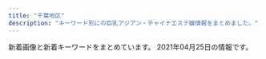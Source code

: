 ```yaml
---
title: "千葉地区"
description: "キーワード別にの巨乳アジアン・チャイナエステ嬢情報をまとめました。"
---
```


新着画像と新着キーワードをまとめています。
2021年04月25日の情報です。

<DmmAffiliateIns />
<KeywordTable
  shops={
    [
    {
        "station": "\u4eac\u6210\u7dda\u5343\u8449\u4e2d\u592e\u99c5\u6771\u53e3",
        "name": "\u685c\u6843",
        "img_links": [
            "http://www.t-bell.work/images/head.jpg",
            "http://www.t-bell.work/images/9.jpg",
            "http://www.t-bell.work/img/mayu2.jpg",
            "http://www.t-bell.work/img/riri1.jpg",
            "http://www.t-bell.work/img/sakura1.jpg",
            "http://www.t-bell.work/img/kumi1.jpg",
            "http://www.t-bell.work/images/sys2.png",
            "http://www.t-bell.work/images/staff_t.jpg",
            "http://www.t-bell.work/img/miho1.jpg",
            "http://www.t-bell.work/images/news.jpg",
            "http://www.t-bell.work/images/5.jpg",
            "http://www.t-bell.work/images/info.jpg",
            "http://www.t-bell.work/img/ayumi1.jpg",
            "http://www.t-bell.work/img/kumi2.jpg",
            "http://www.t-bell.work/images/interior1.png",
            "http://www.t-bell.work/img/megumi1.jpg",
            "http://www.t-bell.work/images/8.jpg",
            "http://www.t-bell.work/img/mayu1.jpg",
            "http://www.t-bell.work/img/kumi3.jpg",
            "http://www.t-bell.work/images/line.png",
            "http://www.t-bell.work/images/interior.png",
            "http://www.t-bell.work/images/12.jpg",
            "http://www.t-bell.work/img/ayumi2.jpg",
            "http://www.t-bell.work/images/interior_t.jpg",
            "http://www.t-bell.work/images/4.jpg",
            "http://www.t-bell.work/img/momo1.jpg",
            "http://www.t-bell.work/img/riri2.jpg",
            "http://www.t-bell.work/images/11.jpg",
            "http://www.t-bell.work/images/2.jpg",
            "http://www.t-bell.work/images/10.jpg",
            "http://www.t-bell.work/img/yuki1.jpg",
            "http://www.t-bell.work/images/3.jpg",
            "http://www.t-bell.work/images/7.jpg",
            "http://www.t-bell.work/images/sys1.png",
            "http://www.t-bell.work/images/1.jpg",
            "http://www.t-bell.work/images/6.jpg",
            "http://www.t-bell.work/images/si.png"
        ],
        "url": "http://www.t-bell.work/",
        "keywords": {}
    },
    {
        "station": "\u5343\u8449\u4e2d\u592e\u99c5\u6771\u53e3",
        "img_links": [
            "http://smile.oks.bz/images/link.jpg",
            "http://smile.oks.bz/photos/sites/41/2020/01/2020012310224324.jpg",
            "http://smile.oks.bz/photos/sites/41/2019/08/201909231726370.jpg",
            "http://smile.oks.bz/photos/sites/41/2020/07/2020071417514615.jpg",
            "http://smile.oks.bz/photos/sites/41/2020/09/202009091902267.jpg",
            "http://smile.oks.bz/photos/sites/41/2021/02/2021020310442224.jpg",
            "http://smile.oks.bz/images/staff_line.jpg",
            "http://smile.oks.bz/photos/sites/41/2021/01/2021010911025290.jpg",
            "http://smile.oks.bz/photos/sites/41/2019/12/2019122517044318.jpg",
            "http://smile.oks.bz/photos/sites/41/2019/09/2019091314115844.jpg",
            "http://smile.oks.bz/photos/sites/41/2019/12/2019122517061810.jpg",
            "http://smile.oks.bz/images/s_news.jpg",
            "http://smile.oks.bz/photos/sites/41/2020/10/2020101713162274.jpg",
            "http://smile.oks.bz/photos/sites/41/2019/12/2019122517044066.jpg",
            "http://smile.oks.bz/photos/sites/41/2019/09/2019090417583313.jpg",
            "http://smile.oks.bz/photos/sites/41/2021/02/2021020310442052.jpg",
            "http://smile.oks.bz/images/s_face.jpg",
            "http://smile.oks.bz/images/top.jpg",
            "http://smile.oks.bz/photos/sites/41/2019/09/2019091314105462.jpg",
            "http://smile.oks.bz/photos/sites/41/2021/03/2021030812591776.jpg",
            "http://smile.oks.bz/photos/sites/41/2020/11/2020110713394486.jpg",
            "http://smile.oks.bz/photos/sites/41/2021/01/2021012517065775.jpg",
            "http://smile.oks.bz/photos/sites/41/2019/12/2019122516470912.jpg",
            "http://smile.oks.bz/images/mobile.jpg",
            "http://smile.oks.bz/photos/sites/41/2021/03/2021030812591776-356x475.jpg",
            "http://smile.oks.bz/photos/sites/41/2019/11/2019112410352437.jpg",
            "http://smile.oks.bz/photos/sites/41/2021/02/2021022713432946.jpg",
            "http://smile.oks.bz/photos/sites/41/2020/09/2020090213501227.jpg",
            "http://smile.oks.bz/photos/sites/41/2020/10/202010071446208.jpg"
        ],
        "keywords": {
            "C": 2,
            "83": 1,
            "86": 12,
            "87": 6,
            "85": 4,
            "D": 18,
            "E": 3
        },
        "url": "http://smile.oks.bz/",
        "name": "Smile\u30fb\u30b9\u30de\u30a4\u30eb"
    },
    {
        "img_links": [
            "http://pinnklibon.xyz/templets/default/picture/sm.jpg",
            "http://pinnklibon.xyz/uploads/210422/1-210422111400235.jpg",
            "http://pinnklibon.xyz/uploads/210422/1-210422111351409.jpg",
            "http://pinnklibon.xyz/templets/default/picture/staff_t.png",
            "http://pinnklibon.xyz/templets/default/picture/news.jpg",
            "http://pinnklibon.xyz/uploads/210422/1-210422111523393.jpg",
            "http://pinnklibon.xyz/templets/default/picture/interior_t.png",
            "http://pinnklibon.xyz/templets/default/picture/rec1.png",
            "http://pinnklibon.xyz/templets/default/picture/concept.jpg",
            "http://pinnklibon.xyz/templets/default/picture/sys1.png",
            "http://pinnklibon.xyz/templets/default/picture/int2.png",
            "http://pinnklibon.xyz/templets/default/picture/head1.jpg",
            "http://pinnklibon.xyz/uploads/210422/1-210422111515307.jpg",
            "http://pinnklibon.xyz/templets/default/picture/line.png",
            "http://pinnklibon.xyz/templets/default/picture/ta0.jpg",
            "http://pinnklibon.xyz/templets/default/picture/rec2.png",
            "http://pinnklibon.xyz/templets/default/picture/int3.png"
        ],
        "name": "\u3064\u307c\u307f",
        "url": "http://pinnklibon.xyz/",
        "station": "\u52dd\u7530\u53f0\u99c5\u5357\u53e3",
        "keywords": {}
    },
    {
        "name": "\u79cb\u6708",
        "img_links": [
            "http://www.akizu.esjoho.com/files/012-03.jpg",
            "http://www.akizu.esjoho.com/files/012-02.jpg",
            "http://www.akizu.esjoho.com/files/007-02.jpg",
            "http://www.akizu.esjoho.com/files/007-03.jpg",
            "http://www.akizu.esjoho.com/files/011-03.jpg",
            "http://www.akizu.esjoho.com/images/mobile.jpg",
            "http://www.akizu.esjoho.com/images/backlistbtn.png",
            "http://www.akizu.esjoho.com/images/coverGirlParts.png",
            "http://www.akizu.esjoho.com/files/003.jpg",
            "http://www.akizu.esjoho.com/files/012.jpg",
            "http://www.akizu.esjoho.com/files/007.jpg",
            "http://www.akizu.esjoho.com/files/003-03.jpg",
            "http://www.akizu.esjoho.com/files/011.jpg",
            "http://www.akizu.esjoho.com/files/011-02.jpg",
            "http://www.akizu.esjoho.com/files/003-02.jpg"
        ],
        "url": "http://www.akizu.esjoho.com/",
        "keywords": {
            "C": 3,
            "88": 3,
            "86": 9,
            "D": 9
        },
        "station": "\u516b\u5343\u4ee3\u53f0\u99c5\u897f\u53e3"
    },
    {
        "img_links": [
            "http://momoka.iest.info/photos/sites/11/2021/04/2021041915274145.jpg",
            "http://momoka.iest.info/images/link_nav05.jpg",
            "http://momoka.iest.info/images/link_nav01.jpg",
            "http://momoka.iest.info/photos/sites/11/2021/01/202101081554510.jpg",
            "http://momoka.iest.info/images/sp_top.png",
            "http://momoka.iest.info/photos/sites/11/2020/07/2020073110302456.jpg",
            "http://momoka.iest.info/images/tit_new.png",
            "http://momoka.iest.info/images/tit_staff1.png",
            "http://momoka.iest.info/images/link_nav03.jpg",
            "http://momoka.iest.info/photos/sites/11/2021/04/2021041915274145-600x800.jpg",
            "http://momoka.iest.info/photos/sites/11/2019/12/2019120814110783.jpg",
            "http://momoka.iest.info/photos/sites/11/2021/02/2021022610281385.jpg",
            "http://momoka.iest.info/photos/sites/11/2019/12/2019121918430664.jpg",
            "http://momoka.iest.info/images/staff01.png",
            "http://momoka.iest.info/photos/sites/11/2020/02/2020020411095362.jpg",
            "http://momoka.iest.info/photos/sites/11/2020/08/2020082910563494-e1599359041381.jpg",
            "http://momoka.iest.info/images/link_nav06.jpg",
            "http://momoka.iest.info/photos/sites/11/2020/08/2020081513232423.jpg",
            "http://momoka.iest.info/photos/sites/11/2020/07/2020073110302456-e1600047741736.jpg",
            "http://momoka.iest.info/photos/sites/11/2020/01/2020010615504056.jpg",
            "http://momoka.iest.info/images/link_nav02.jpg",
            "http://momoka.iest.info/images/side_tel.jpg",
            "http://momoka.iest.info/photos/sites/11/2020/08/2020081513255337.jpg",
            "http://momoka.iest.info/images/end.png",
            "http://momoka.iest.info/photos/sites/11/2021/03/2021032715032815.jpg",
            "http://momoka.iest.info/photos/sites/11/2020/01/202001061550092.jpg",
            "http://momoka.iest.info/images/tit_pick.png",
            "http://momoka.iest.info/photos/sites/11/2020/12/2020121016111969.jpg",
            "http://momoka.iest.info/photos/sites/11/2021/02/2021021911090965.jpg",
            "http://momoka.iest.info/images/tit_link.png",
            "http://momoka.iest.info/photos/sites/11/2021/04/202104031114456.jpg",
            "http://momoka.iest.info/photos/sites/11/2019/12/2019120410554229.jpg",
            "http://momoka.iest.info/images/top.png",
            "http://momoka.iest.info/photos/sites/11/2020/08/2020082910555470-e1599761265797.jpg",
            "http://momoka.iest.info/images/staff02.png",
            "http://momoka.iest.info/photos/sites/11/2021/04/2021042011033371.jpg",
            "http://momoka.iest.info/photos/sites/11/2021/04/2021040412543851.jpg",
            "http://momoka.iest.info/images/side_mobile.jpg",
            "http://momoka.iest.info/photos/sites/11/2021/04/2021042011033371-600x800.jpg",
            "http://momoka.iest.info/photos/sites/11/2019/11/2019112219364120-e1578143326907.jpg",
            "http://momoka.iest.info/photos/sites/11/2019/11/2019112219364120.jpg",
            "http://momoka.iest.info/images/link_nav04.jpg"
        ],
        "keywords": {
            "91": 1,
            "E": 3,
            "83": 2,
            "C": 2,
            "G": 2,
            "88": 2,
            "D": 12,
            "84": 1,
            "89": 1,
            "85": 3,
            "86": 4,
            "82": 1,
            "87": 4
        },
        "station": "JR\u6d25\u7530\u6cbc\u99c5\u5317\u53e3",
        "name": "\u6843\u9999",
        "url": "http://momoka.iest.info/"
    },
    {
        "name": "\u7a32\u6bdb \u7a76\u6975\u30e9\u30a6\u30a1\u30fc\u30ba",
        "station": "JR\u7a32\u6bdb\u99c5\u897f\u53e3",
        "keywords": {},
        "url": "http://suijyonohana.oks.bz/",
        "img_links": []
    },
    {
        "station": "JR\u897f\u5343\u8449\u99c5\u5357\u53e3",
        "name": "Hani\u30fb\u30cf\u30cb",
        "url": "http://hani.iest.info/",
        "img_links": [
            "http://hani.iest.info/photos/sites/18/2019/10/2019100602133621.jpg",
            "http://hani.iest.info/images/room2.jpg",
            "http://hani.iest.info/photos/sites/18/2020/04/2020040603070417.jpg",
            "http://hani.iest.info/photos/sites/18/2019/10/2019101903334729.jpg",
            "http://hani.iest.info/images/s_staff.png",
            "http://hani.iest.info/photos/sites/18/2020/05/2020052207375063.jpg",
            "http://hani.iest.info/images/room3.jpg",
            "http://hani.iest.info/images/s1.jpg",
            "http://hani.iest.info/photos/sites/18/2019/12/2019122008033573.jpg",
            "http://hani.iest.info/photos/sites/18/2019/12/2019120309530549.jpg",
            "http://hani.iest.info/photos/sites/18/2019/10/2019100602133570.jpg",
            "http://hani.iest.info/photos/sites/18/2019/10/2019100602133666.jpg",
            "http://hani.iest.info/images/s_link.png",
            "http://hani.iest.info/photos/sites/18/2020/02/2020022704441935.jpg",
            "http://hani.iest.info/photos/sites/18/2020/06/2020060903502311.jpg",
            "http://hani.iest.info/images/acc1.jpg",
            "http://hani.iest.info/photos/sites/18/2020/06/2020060903502282.jpg",
            "http://hani.iest.info/photos/sites/18/2020/06/2020060903502382.jpg",
            "http://hani.iest.info/photos/sites/18/2019/10/2019100602133354.jpg",
            "http://hani.iest.info/photos/sites/18/2019/10/201910060213369.jpg",
            "http://hani.iest.info/photos/sites/18/2020/02/2020022704442031.jpg",
            "http://hani.iest.info/photos/sites/18/2019/10/201910060213393.jpg",
            "http://hani.iest.info/images/room1.jpg",
            "http://hani.iest.info/photos/sites/18/2019/12/201912200803389.jpg",
            "http://hani.iest.info/photos/sites/18/2020/04/2020040603065891.jpg",
            "http://hani.iest.info/photos/sites/18/2019/11/2019112910073821.jpg",
            "http://hani.iest.info/photos/sites/18/2019/10/201910060213371.jpg",
            "http://hani.iest.info/images/acc3.jpg",
            "http://hani.iest.info/images/mobile.jpg",
            "http://hani.iest.info/photos/sites/18/2019/10/2019101407222356.jpg",
            "http://hani.iest.info/images/news.png",
            "http://hani.iest.info/photos/sites/18/2019/12/2019122008033171.jpg",
            "http://hani.iest.info/images/acc2.jpg",
            "http://hani.iest.info/images/s3.jpg",
            "http://hani.iest.info/images/room4.jpg",
            "http://hani.iest.info/photos/sites/18/2019/10/2019100602133829.jpg",
            "http://hani.iest.info/images/top.png",
            "http://hani.iest.info/photos/sites/18/2019/10/2019101407222923.jpg"
        ],
        "keywords": {
            "D": 96,
            "E": 48,
            "88": 16,
            "87": 80,
            "\u30bb\u30af\u30b7\u30fc": 16,
            "89": 16,
            "86": 64,
            "F": 48,
            "85": 32,
            "84": 32,
            "C": 48
        }
    },
    {
        "name": "with you",
        "station": "JR\u5343\u8449\u99c5\u6771\u53e3",
        "url": "http://www.with-you.xyz/",
        "img_links": [
            "http://www.with-you.xyz/Uploads/News/603c771dd0d06.jpg",
            "http://www.with-you.xyz/Uploads/user/5aefb1192c299.jpg",
            "http://www.with-you.xyz/Public/Reception/picture/news.png",
            "http://www.with-you.xyz/Uploads/user/5aefb0da5df20.jpg",
            "http://www.with-you.xyz/Uploads/News/6058318102681.jpg",
            "http://www.with-you.xyz/Uploads/user/5aefb12fd808d.jpg",
            "http://www.with-you.xyz/Uploads/News/60331355bced0.jpg",
            "http://www.with-you.xyz/Uploads/News/6020f6f77b88e.jpg",
            "http://www.with-you.xyz/ueditor/php/upload/image/20180507/1525658571678747.png",
            "http://www.with-you.xyz/Uploads/News/6073afa4b26eb.jpg",
            "http://www.with-you.xyz/Uploads/News/6029da8ea58af.jpg",
            "http://www.with-you.xyz/Uploads/News/60615e98e12fb.jpg",
            "http://www.with-you.xyz/Uploads/News/606bbd0713603.jpg",
            "http://www.with-you.xyz/ueditor/php/upload/image/20180509/1525834473168892.png",
            "http://www.with-you.xyz/ueditor/php/upload/image/20180508/1525743116677647.jpg",
            "http://www.with-you.xyz/Public/Reception/picture/staff-bar.png",
            "http://www.with-you.xyz/Uploads/user/5aefb0beaf05c.jpg",
            "http://www.with-you.xyz/ueditor/php/upload/image/20180507/1525658576587164.png",
            "http://www.with-you.xyz/Uploads/News/6045c8ad0f0ea.jpg",
            "http://www.with-you.xyz/Uploads/News/607d2ef3102ec.jpg",
            "http://www.with-you.xyz/Public/Reception/picture/pick_staff6.jpg",
            "http://www.with-you.xyz/ueditor/php/upload/image/20180508/1525743921831574.png",
            "http://www.with-you.xyz/Uploads/News/604ef9c5646ef.jpg"
        ],
        "keywords": {
            "\u4e73": 3
        }
    },
    {
        "keywords": {},
        "name": "For You \u30d5\u30a9\u30fc\u30e6\u30fc",
        "img_links": [
            "http://foryou.este.work/index-1.htm.jpg",
            "http://foryou.este.work/index-9.htm.jpg",
            "http://foryou.este.work/unnamed.png",
            "http://foryou.este.work/index-7.htm.jpg",
            "http://foryou.este.work/resize_1500-450.jpg",
            "http://foryou.este.work/totop.png",
            "http://foryou.este.work/sys1.png",
            "http://foryou.este.work/index-2.htm.jpg",
            "http://foryou.este.work/re.jpg",
            "http://foryou.este.work/resize_250.png",
            "http://foryou.este.work/index-11.htm.jpg",
            "http://foryou.este.work/index-5.htm.jpg"
        ],
        "url": "http://foryou.este.work/",
        "station": "\u6210\u7530\u99c5\u897f\u53e3"
    },
    {
        "name": "\u56de\u751f\u5802",
        "url": "https://tsudanuma-massage.com/",
        "img_links": [
            "https://tsudanuma-massage.com/images/top3.jpg",
            "https://tsudanuma-massage.com/icon/facebook.png",
            "https://tsudanuma-massage.com/images/clear.png",
            "https://tsudanuma-massage.com/menu/home.png",
            "https://tsudanuma-massage.com/icon/twitter.png",
            "https://tsudanuma-massage.com/images/footer-l.png",
            "https://tsudanuma-massage.com/staff/rinrin-l1.jpg",
            "https://tsudanuma-massage.com/images/main-top.jpg",
            "https://tsudanuma-massage.com/staff/sakura-l1.jpg",
            "https://tsudanuma-massage.com/link/mens-esthe.png",
            "https://tsudanuma-massage.com/line/line_friend.png",
            "https://tsudanuma-massage.com/2020/03/11/mimi-s1.jpg",
            "https://tsudanuma-massage.com/2019/08/21/sakura-s1.jpg",
            "https://tsudanuma-massage.com/line/parking.png",
            "https://tsudanuma-massage.com/staff/sakura-s1.jpg",
            "https://tsudanuma-massage.com/button/home.png",
            "https://tsudanuma-massage.com/icon/line.png",
            "https://tsudanuma-massage.com/staff/haru-l1.jpg",
            "https://tsudanuma-massage.com/images/main-sp.jpg",
            "https://tsudanuma-massage.com/images/camp.jpg",
            "https://tsudanuma-massage.com/staff/eri-l1.jpg",
            "https://tsudanuma-massage.com/menu/staff.png",
            "https://tsudanuma-massage.com/button/blog.png",
            "https://tsudanuma-massage.com/staff/mari-s1.jpg",
            "https://tsudanuma-massage.com/2019/10/01/sakura-s1.jpg",
            "https://tsudanuma-massage.com/icon/yelp.png",
            "https://tsudanuma-massage.com/2020/11/15/nana-s1.jpg",
            "https://tsudanuma-massage.com/images/main-small.jpg",
            "https://scdn.line-apps.com/n/line_add_friends/btn/ja.png",
            "https://tsudanuma-massage.com/2019/12/02/kiki-s1.jpg",
            "https://tsudanuma-massage.com/2019/08/12/IMG_9296.jpg",
            "https://tsudanuma-massage.com/staff/hana-s1.jpg",
            "https://tsudanuma-massage.com/images/header3.png",
            "https://tsudanuma-massage.com/images/top1.jpg",
            "https://tsudanuma-massage.com/staff/haru-s1.jpg",
            "https://tsudanuma-massage.com/images/top2.jpg",
            "https://tsudanuma-massage.com/images/footer-r.png",
            "https://tsudanuma-massage.com/staff/mimi-l1.jpg",
            "https://tsudanuma-massage.com/images/top0.jpg",
            "https://tsudanuma-massage.com/menu/info.png",
            "https://tsudanuma-massage.com/staff/rinrin-s1.jpg",
            "https://tsudanuma-massage.com/staff/mimi-s1.jpg",
            "https://tsudanuma-massage.com/staff/mari-l1.jpg",
            "https://tsudanuma-massage.com/staff/kiki-s1.jpg",
            "https://tsudanuma-massage.com/menu/blog.png",
            "https://tsudanuma-massage.com/images/qrcode.png",
            "https://tsudanuma-massage.com/button/staff.png",
            "https://tsudanuma-massage.com/2019/12/15/rinrin-s1.jpg",
            "https://tsudanuma-massage.com/line/10min_present.png",
            "https://tsudanuma-massage.com/staff/hana-l1.jpg",
            "https://tsudanuma-massage.com/2019/12/02/eri-s1.jpg",
            "https://tsudanuma-massage.com/staff/kiki-l1.jpg",
            "https://tsudanuma-massage.com/images/flower.png",
            "https://tsudanuma-massage.com/2020/09/29/haru-s1.jpg",
            "https://tsudanuma-massage.com/staff/eri-s1.jpg"
        ],
        "keywords": {},
        "station": "\u5b9f\u7c7e\u99c5\u5317\u53e3"
    },
    {
        "img_links": [
            "http://golden-time.jpn.mn/images/link_nav02.jpg",
            "http://golden-time.jpn.mn/images/link_nav05.jpg",
            "http://golden-time.jpn.mn/photos/sites/69/2020/12/2020122203240620.jpg",
            "http://golden-time.jpn.mn/photos/sites/69/2021/03/2021032410092298.jpg",
            "http://golden-time.jpn.mn/photos/sites/69/2020/11/2020111607331079.jpg",
            "http://golden-time.jpn.mn/photos/sites/69/2019/12/2019120209284861.jpg",
            "http://golden-time.jpn.mn/photos/sites/69/2020/05/2020053002120414.jpg",
            "http://golden-time.jpn.mn/images/info3.jpg",
            "http://golden-time.jpn.mn/images/top_slider01.jpg",
            "http://golden-time.jpn.mn/images/info1.jpg",
            "http://golden-time.jpn.mn/photos/sites/69/2020/11/2020110608161178.jpg",
            "http://golden-time.jpn.mn/photos/sites/69/2021/03/2021032214280286.jpg",
            "http://golden-time.jpn.mn/photos/sites/69/2021/03/2021032214275643.jpg",
            "http://golden-time.jpn.mn/photos/sites/69/2020/09/2020091207514598.jpg",
            "http://golden-time.jpn.mn/images/side_mobile.jpg",
            "http://golden-time.jpn.mn/images/top_slider02.png",
            "http://golden-time.jpn.mn/images/link_nav04.jpg",
            "http://golden-time.jpn.mn/photos/sites/69/2020/09/202009160836574.jpg",
            "http://golden-time.jpn.mn/photos/sites/69/2019/12/2019120209284771.jpg",
            "http://golden-time.jpn.mn/photos/sites/69/2019/12/2019122305283220.jpg",
            "http://golden-time.jpn.mn/photos/sites/69/2019/12/201912060728409.jpg",
            "http://golden-time.jpn.mn/photos/sites/69/2021/03/2021031615565242.jpg",
            "http://golden-time.jpn.mn/photos/sites/69/2021/04/2021042017202961.jpg",
            "http://golden-time.jpn.mn/images/sp_top.jpg",
            "http://golden-time.jpn.mn/photos/sites/69/2019/12/2019120209284923.jpg",
            "http://golden-time.jpn.mn/photos/sites/69/2020/06/2020061808580654.jpg",
            "http://golden-time.jpn.mn/photos/sites/69/2019/12/2019121206424523.jpg",
            "http://golden-time.jpn.mn/photos/sites/69/2019/12/2019120901533068-e1615776512845.jpg",
            "http://golden-time.jpn.mn/images/link_nav01.jpg",
            "http://golden-time.jpn.mn/images/ico01.png",
            "http://golden-time.jpn.mn/images/link_nav07.jpg",
            "http://golden-time.jpn.mn/photos/sites/69/2019/12/2019120804110927.jpg",
            "http://golden-time.jpn.mn/images/link_nav06.jpg",
            "http://golden-time.jpn.mn/images/side_link.jpg",
            "http://golden-time.jpn.mn/images/link_nav03.jpg",
            "http://golden-time.jpn.mn/photos/sites/69/2020/09/2020091207515151.jpg",
            "http://golden-time.jpn.mn/photos/sites/69/2021/04/2021042017202869.jpg",
            "http://golden-time.jpn.mn/photos/sites/69/2019/12/2019120901533068.jpg",
            "http://golden-time.jpn.mn/photos/sites/69/2021/04/2021042017212917.jpg",
            "http://golden-time.jpn.mn/images/top.png",
            "http://golden-time.jpn.mn/images/side_tel.jpg",
            "http://golden-time.jpn.mn/photos/sites/69/2021/03/2021031614261277.jpg",
            "http://golden-time.jpn.mn/images/info2.jpg",
            "http://golden-time.jpn.mn/photos/sites/69/2019/12/2019120804110927-e1608100228846.jpg"
        ],
        "name": "\u30b4\u30fc\u30eb\u30c7\u30f3\u30bf\u30a4\u30e0",
        "station": "JR\u6d25\u7530\u6cbc\u99c5\u5317\u53e3",
        "url": "http://golden-time.jpn.mn/",
        "keywords": {
            "86": 7,
            "D": 17,
            "E": 1,
            "87": 4,
            "83": 1,
            "80": 1,
            "84": 1,
            "85": 5,
            "C": 1
        }
    },
    {
        "keywords": {
            "F": 1,
            "87": 1
        },
        "name": "\u7f8e\u512a",
        "url": "http://www.miyu-est.com/",
        "img_links": [
            "http://www.miyu-est.com/images/3.jpg",
            "http://www.miyu-est.com/images/titestaff.png",
            "http://www.miyu-est.com/images/staff/jinmi.jpg",
            "http://www.miyu-est.com/images/staff/miho.jpg",
            "http://www.miyu-est.com/images/staff/naomi.jpg",
            "http://www.miyu-est.com/images/newtit.jpg",
            "http://www.miyu-est.com/images/r-6.jpg",
            "http://www.miyu-est.com/images/r-4.jpg",
            "http://www.miyu-est.com/images/staff/sora.jpg",
            "http://www.miyu-est.com/images/staff/harumi.jpg",
            "http://www.miyu-est.com/images/s-3/3-4.jpg",
            "http://www.miyu-est.com/images/10.jpg",
            "http://www.miyu-est.com/images/s-2/2-4.jpg",
            "http://www.miyu-est.com/images/r-3.jpg",
            "http://www.miyu-est.com/images/9.jpg",
            "http://www.miyu-est.com/images/r-1.jpg",
            "http://www.miyu-est.com/images/staff/s2.jpg",
            "http://www.miyu-est.com/images/r-2.jpg",
            "http://www.miyu-est.com/images/r-5.jpg",
            "http://www.miyu-est.com/images/mobile.png",
            "http://www.miyu-est.com/images/top.jpg",
            "http://www.miyu-est.com/images/staff/nana.jpg"
        ],
        "station": "\u7fd2\u5fd7\u91ce\u99c5"
    },
    {
        "station": "\u5343\u8449\u4e2d\u592e\u99c5\u897f\u53e3",
        "keywords": {
            "83": 1,
            "87": 1,
            "C": 1,
            "E": 1,
            "D": 3,
            "85": 1,
            "86": 2
        },
        "name": "\u6d77\u306e\u611b",
        "img_links": [
            "http://koi.a2.reraku.work/upload/sites/35/2021/03/2021033104461878.jpg",
            "http://koi.a2.reraku.work/upload/sites/35/2021/03/2021033104461989.jpg",
            "http://koi.iest.info/images/mobile.jpg",
            "http://koi.iest.info/images/room1.jpg",
            "http://koi.iest.info/images/s_news.png",
            "http://koi.iest.info/images/info.jpg",
            "http://koi.a2.reraku.work/upload/sites/35/2021/03/2021033107355844-366x549.jpg",
            "http://koi.iest.info/images/s_staff.png",
            "http://koi.iest.info/images/s_face.png",
            "http://koi.a2.reraku.work/upload/sites/35/2021/04/2021040105250936.jpg",
            "http://koi.a2.reraku.work/upload/sites/35/2021/03/2021033104461878-366x549.jpg",
            "http://koi.iest.info/images/s_link.png",
            "http://koi.iest.info/images/top.png",
            "http://koi.iest.info/images/line.jpg",
            "http://koi.a2.reraku.work/upload/sites/35/2021/03/2021033107345332-366x549.jpg",
            "http://koi.a2.reraku.work/upload/sites/35/2021/03/2021033107355844.jpg",
            "http://koi.a2.reraku.work/upload/sites/35/2021/03/2021033107345332.jpg",
            "http://koi.a2.reraku.work/upload/sites/35/2021/03/2021033104461989-366x549.jpg",
            "http://koi.a2.reraku.work/upload/sites/35/2021/04/2021040105250936-366x549.jpg"
        ],
        "url": "http://koi.iest.info/"
    },
    {
        "url": "http://www.lovegame.iesjp.com/",
        "keywords": {
            "84": 2,
            "D": 18,
            "86": 6,
            "85": 2,
            "87": 12,
            "C": 22
        },
        "station": "JR\u7a32\u6bdb\u99c5\u6771\u53e3",
        "img_links": [
            "http://www.lovegame.iesjp.com/img/btn_blog.png",
            "http://www.lovegame.iesjp.com/files/025.jpg",
            "http://www.lovegame.iesjp.com/files/002.jpg",
            "http://www.lovegame.iesjp.com/images/slider/1.jpg",
            "http://www.lovegame.iesjp.com/files/040-02.jpg",
            "http://www.lovegame.iesjp.com/files/011.jpg",
            "http://www.lovegame.iesjp.com/files/024-02.jpg",
            "http://www.lovegame.iesjp.com/files/047-02.jpg",
            "http://www.lovegame.iesjp.com/img/goback.jpg",
            "http://www.lovegame.iesjp.com/files/029.jpg",
            "http://www.lovegame.iesjp.com/files/040.jpg",
            "http://www.lovegame.iesjp.com/files/046-02.jpg",
            "http://www.lovegame.iesjp.com/img/tel.png",
            "http://www.lovegame.iesjp.com/img/pickup.jpg",
            "http://www.lovegame.iesjp.com/files/041-02.jpg",
            "http://www.lovegame.iesjp.com/files/026.jpg",
            "http://www.lovegame.iesjp.com/files/047.jpg",
            "http://www.lovegame.iesjp.com/files/002-02.jpg",
            "http://www.lovegame.iesjp.com/img/btn_side_mobile.jpg",
            "http://www.lovegame.iesjp.com/files/048.jpg",
            "http://www.lovegame.iesjp.com/files/041.jpg",
            "http://www.lovegame.iesjp.com/files/024.jpg",
            "http://www.lovegame.iesjp.com/files/048-02.jpg",
            "http://www.lovegame.iesjp.com/img/ttl_info.png",
            "http://www.lovegame.iesjp.com/files/026-02.jpg",
            "http://www.lovegame.iesjp.com/files/046.jpg",
            "http://www.lovegame.iesjp.com/files/011-02.jpg",
            "http://www.lovegame.iesjp.com/img/ttl_news.png",
            "http://www.lovegame.iesjp.com/images/slider/2.jpg",
            "http://www.lovegame.iesjp.com/files/029-02.jpg",
            "http://www.lovegame.iesjp.com/images/slider/3.jpg",
            "http://www.lovegame.iesjp.com/files/025-02.jpg"
        ],
        "name": "\u30e9\u30d6\u30b2\u30fc\u30e0"
    },
    {
        "station": "JR\u5e55\u5f35\u672c\u90f7\u99c5\u6771\u53e3",
        "img_links": [],
        "keywords": {},
        "url": "http://milkiyway.xyz/",
        "name": "\u7d2b\u306e\u8776"
    },
    {
        "url": "https://beautytime.space/",
        "keywords": {},
        "name": "\u30d3\u30e5\u30fc\u30c6\u30a3\u30fc\u30bf\u30a4\u30e0",
        "img_links": [
            "https://beautytime.space/wp-content/uploads/elementor/thumbs/staff4-1-owelqgr00ctf493ev3w1zjia2cihf8zxnq49xc9hc0.png",
            "https://beautytime.space/wp-content/uploads/elementor/thumbs/yuka-p50lu8ddrj4jzit1n7g1xcrmco1jnmazdqu6br4cn4.jpg",
            "https://beautytime.space/wp-content/uploads/2021/04/GW\u4f11\u307f-1024x322.png",
            "https://beautytime.space/wp-content/uploads/2020/10/DSC08765-scaled.jpg",
            "https://beautytime.space/wp-content/uploads/elementor/thumbs/rina3-ozcekvwkqdljmcxrlasoi6p0ed9pcrmhowb1olewao.jpg",
            "https://beautytime.space/wp-content/uploads/2020/11/\u30ed\u30d3\u30fc20201113.jpg",
            "https://beautytime.space/wp-content/uploads/2020/10/mmexport1604140517606.jpg",
            "https://beautytime.space/wp-content/uploads/2021/02/\u4fa1\u683c\u886820210203.png",
            "https://yoga.oceanwp.org/wp-content/uploads/2016/09/avatar.jpg",
            "https://beautytime.space/wp-content/uploads/elementor/thumbs/ayumi-p1e4ai767xx5vz0xcqd8l3yfna7x76gyoesoburif4.jpg",
            "https://beautytime.space/wp-content/uploads/2020/10/\u30a2\u30af\u30bb\u30b9\u30eb\u30fc\u30c81-1024x489.png",
            "https://beautytime.space/wp-content/uploads/2020/10/\u30a2\u30af\u30bb\u30b9\u30eb\u30fc\u30c83-1024x483.png",
            "https://beautytime.space/wp-content/uploads/elementor/thumbs/staff1-owelm8h5970yvf8lka2hrlxltxd0sa7f2sfm6ij9c0.jpg",
            "https://beautytime.space/wp-content/uploads/2021/02/\u30ad\u30e3\u30f3\u30da\u30fc\u30f34-2-768x543.png",
            "https://beautytime.space/wp-content/uploads/2020/10/\u30a2\u30af\u30bb\u30b9\u30eb\u30fc\u30c82-1024x485.png"
        ],
        "station": "\u5317\u7fd2\u5fd7\u91ce\u99c5"
    },
    {
        "url": "https://www.ikoi-este.com/",
        "name": "\u548c\uff5e\u306a\u3054\u307f\uff5e",
        "img_links": [
            "https://www.ikoi-este.com/images/interior/1.jpg",
            "https://www.ikoi-este.com/images/interior/s6.jpg",
            "https://www.ikoi-este.com/sp/img/2.jpg",
            "https://www.ikoi-este.com/images/interior/s1.jpg",
            "https://www.ikoi-este.com/images/girl/gal_2104030102251617422567004.jpg",
            "https://www.ikoi-este.com/i/images/5.jpg",
            "https://www.ikoi-este.com/images/girl/gal_2104030134471617424572004.jpg",
            "https://www.ikoi-este.com/images/y.jpg",
            "https://www.ikoi-este.com/images/menu/contents_off.jpg",
            "https://www.ikoi-este.com/sp/img/3.jpg",
            "https://www.ikoi-este.com/i/images/3.jpg",
            "https://www.ikoi-este.com/images/girl/gal_2104030102251617422567005.jpg",
            "https://www.ikoi-este.com/sp/img/5.jpg",
            "https://www.ikoi-este.com/images/menu/interior_off.jpg",
            "https://www.ikoi-este.com/images/interior/s5.jpg",
            "https://www.ikoi-este.com/images/interior/s2.jpg",
            "https://www.ikoi-este.com/images/girl/gal_2104030134471617424572005.jpg",
            "https://www.ikoi-este.com/images/girl/gal_2104030100051617422410005.jpg",
            "https://www.ikoi-este.com/images/contents.jpg",
            "https://www.ikoi-este.com/images/girl/gal_2104030100051617422410004.jpg",
            "https://www.ikoi-este.com/i/images/6.jpg",
            "https://www.ikoi-este.com/sp/img/1.jpg",
            "https://www.ikoi-este.com/i/images/1.jpg",
            "https://www.ikoi-este.com/sp/img/6.jpg",
            "https://www.ikoi-este.com/i/images/2.jpg",
            "https://www.ikoi-este.com/sp/img/4.jpg",
            "https://www.ikoi-este.com/images/interior/s4.jpg",
            "https://www.ikoi-este.com/i/images/4.jpg",
            "https://www.ikoi-este.com/images/menu/staff_off.jpg",
            "https://www.ikoi-este.com/images/interior/s3.jpg",
            "https://www.ikoi-este.com/images/menu/top_off.jpg"
        ],
        "station": "JR\u6210\u7530\u99c5",
        "keywords": {}
    },
    {
        "keywords": {
            "83": 6,
            "85": 6,
            "D": 12
        },
        "img_links": [
            "https://sweet-honey.iest.info/images/room3.jpg",
            "https://sweet-honey.iest.info/images/top.png",
            "https://sweet-honey.iest.info/images/mainimg.jpg",
            "https://sweet-honey.iest.info/images/room2.jpg",
            "https://sweet-honey.iest.info/images/pagetop.png",
            "https://sweet-honey.iest.info/images/room4.jpg",
            "https://sweet-honey.iest.info/photos/sites/55/2021/04/202104150621320.jpg",
            "https://sweet-honey.iest.info/images/room1.jpg",
            "https://sweet-honey.iest.info/images/top_sp.png",
            "https://sweet-honey.iest.info/images/room6.jpg",
            "https://sweet-honey.iest.info/images/room5.jpg",
            "https://sweet-honey.iest.info/photos/sites/55/2021/04/2021041506061576.jpg",
            "https://sweet-honey.iest.info/images/spmainimg.jpg"
        ],
        "url": "https://sweet-honey.iest.info/",
        "station": "\u5343\u8449\u4e2d\u592e\u99c5\u897f\u53e3",
        "name": "\u30b9\u30a4\u30fc\u30c8\u30cf\u30cb\u30fc"
    },
    {
        "url": "http://lambsey.ies.bz/",
        "station": "JR\u56db\u8857\u9053\u99c5\u5317\u53e3",
        "keywords": {
            "83": 7,
            "85": 7,
            "86": 28,
            "C": 13,
            "D": 42
        },
        "img_links": [
            "http://lambsey.ies.bz/images/staff_bj4.png",
            "http://lambsey.ies.bz/images/info.jpg",
            "http://lambsey.ies.bz/photos/sites/68/2020/07/2020071309484619.jpg",
            "http://lambsey.ies.bz/images/zi_staff.png",
            "http://lambsey.ies.bz/photos/sites/68/2021/04/2021040407573749.jpg",
            "http://lambsey.ies.bz/images/line1.png",
            "http://lambsey.ies.bz/images/s_news.png",
            "http://lambsey.ies.bz/photos/sites/68/2021/04/2021041215454319.jpg",
            "http://lambsey.ies.bz/images/room1.jpg",
            "http://lambsey.ies.bz/images/top.jpg",
            "http://lambsey.ies.bz/photos/sites/68/2021/04/2021040407573590.jpg",
            "http://lambsey.ies.bz/images/room3.jpg",
            "http://lambsey.ies.bz/photos/sites/68/2021/04/2021040407573857.jpg",
            "http://lambsey.ies.bz/images/room2.jpg",
            "http://lambsey.ies.bz/photos/sites/68/2020/07/2020071309484790.jpg",
            "http://lambsey.ies.bz/photos/sites/68/2021/03/2021032410243538.jpg",
            "http://lambsey.ies.bz/images/room4.jpg"
        ],
        "name": "\u30e9\u30e0\u30b8"
    },
    {
        "station": "JR\u7a32\u6bdb\u99c5\u6771\u53e3",
        "url": "http://aroma-massage.tokyo/",
        "img_links": [
            "http://aroma-massage.tokyo/css/top-left01.jpg",
            "http://aroma-massage.tokyo/css/m-top-right04.jpg",
            "http://aroma-massage.tokyo/css/staff/staff07.png",
            "http://aroma-massage.tokyo/css/staff/staff08.png",
            "http://aroma-massage.tokyo/css/staff/staff09.png",
            "http://aroma-massage.tokyo/css/staff/staff06.png",
            "http://aroma-massage.tokyo/css/m-top02.jpg",
            "http://aroma-massage.tokyo/css/m-left.jpg",
            "http://aroma-massage.tokyo/css/m-top-right01.jpg",
            "http://aroma-massage.tokyo/css/m-top-right02.jpg",
            "http://aroma-massage.tokyo/css/staff/staff01.png",
            "http://aroma-massage.tokyo/css/m-top-right03.jpg",
            "http://aroma-massage.tokyo/css/m-right.jpg",
            "http://aroma-massage.tokyo/css/m-head.jpg",
            "http://aroma-massage.tokyo/css/staff/staff03.png",
            "http://aroma-massage.tokyo/images/call.png",
            "http://aroma-massage.tokyo/css/staff/staff05.png",
            "http://aroma-massage.tokyo/css/m-yejiao.jpg",
            "http://aroma-massage.tokyo/css/staff/staff12.png"
        ],
        "name": "\u685c\u82b1",
        "keywords": {}
    },
    {
        "keywords": {},
        "station": "\u52dd\u7530\u53f0\u99c5\u5357\u53e3",
        "img_links": [
            "http://ai.es-relax.info/images/kp.jpg",
            "http://ai.es-relax.info/images/qr.jpg",
            "http://ai.es-relax.info/gals/remi2.jpg",
            "http://ai.es-relax.info/images/info (4).jpg",
            "http://ai.es-relax.info/images/info (3).jpg",
            "http://ai.es-relax.info/gals/natumi1.jpg",
            "http://ai.es-relax.info/gals/ayumi2.jpg",
            "http://ai.es-relax.info/gals/ayumi1.jpg",
            "http://ai.es-relax.info/gals/aya2.jpg",
            "http://ai.es-relax.info/gals/remi1.jpg",
            "http://ai.es-relax.info/gals/aya1.jpg",
            "http://ai.es-relax.info/gals/yui1.jpg",
            "http://ai.es-relax.info/gals/yui2.jpg",
            "http://ai.es-relax.info/gals/mimi2.jpg",
            "http://ai.es-relax.info/gals/mimi1.jpg",
            "http://ai.es-relax.info/images/info (1).jpg",
            "http://ai.es-relax.info/gals/natumi2.jpg",
            "http://ai.es-relax.info/images/kp2.jpg",
            "http://ai.es-relax.info/images/info (2).jpg"
        ],
        "name": "\u611b",
        "url": "http://ai.es-relax.info/"
    },
    {
        "station": "\u5343\u8449\u4e2d\u592e\u99c5",
        "img_links": [
            "http://sara.xyz.mn/images/top.jpg",
            "http://sara.xyz.mn/images/s_pick.jpg",
            "http://sara.xyz.mn/photos/sites/108/2019/10/201910010837567.jpg",
            "http://sara.xyz.mn/photos/sites/108/2019/10/2019100108375747.jpg",
            "http://sara.xyz.mn/photos/sites/108/2019/11/201911100438444.jpg",
            "http://sara.xyz.mn/images/s_face.jpg",
            "http://sara.xyz.mn/photos/sites/108/2019/10/2019100108375817.jpg",
            "http://sara.xyz.mn/images/staffs.png",
            "http://sara.xyz.mn/photos/sites/108/2019/10/2019100108375699.jpg",
            "http://sara.xyz.mn/images/mobile.jpg",
            "http://sara.xyz.mn/images/nbj3.jpg",
            "http://sara.xyz.mn/images/s_staff.jpg",
            "http://sara.xyz.mn/photos/sites/108/2021/04/2021040105285767.jpg",
            "http://sara.xyz.mn/images/s_info.jpg",
            "http://sara.xyz.mn/images/s_news.jpg",
            "http://sara.xyz.mn/images/end1.jpg",
            "http://sara.xyz.mn/images/top1.jpg",
            "http://sara.xyz.mn/images/1.jpg"
        ],
        "url": "http://sara.xyz.mn/",
        "keywords": {
            "87": 2,
            "E": 3,
            "D": 2,
            "88": 2,
            "C": 1,
            "86": 2
        },
        "name": "\u5929\u4f7f\u697d\u5712"
    },
    {
        "img_links": [
            "http://iyashinokoi.este88.com/gals/yuyu1.jpg",
            "http://iyashinokoi.este88.com/gals/norika1.jpg",
            "http://iyashinokoi.este88.com/images/qr.jpg",
            "http://iyashinokoi.este88.com/gals/nana1.jpg",
            "http://iyashinokoi.este88.com/img/r04.jpg",
            "http://iyashinokoi.este88.com/img/r03.jpg",
            "http://iyashinokoi.este88.com/images/kp1.png",
            "http://iyashinokoi.este88.com/images/acc01.jpg",
            "http://iyashinokoi.este88.com/gals/risa1.jpg",
            "http://iyashinokoi.este88.com/img/r05.jpg",
            "http://iyashinokoi.este88.com/images/acc03.jpg",
            "http://iyashinokoi.este88.com/gals/cizuka1.jpg",
            "http://iyashinokoi.este88.com/gals/miki1.jpg",
            "http://iyashinokoi.este88.com/img/r01.jpg",
            "http://iyashinokoi.este88.com/images/acc02.jpg",
            "http://iyashinokoi.este88.com/images/info.png",
            "http://iyashinokoi.este88.com/images/kp3.png",
            "http://iyashinokoi.este88.com/img/r02.jpg",
            "http://iyashinokoi.este88.com/images/acc04.jpg",
            "http://iyashinokoi.este88.com/images/kp2.png"
        ],
        "station": "\u52dd\u7530\u53f0\u99c5\u5357\u53e3",
        "url": "http://iyashinokoi.este88.com/",
        "keywords": {},
        "name": "\u7652\u3057\u306e\u604b"
    },
    {
        "name": "OGGI \uff5e\u30aa\u30c3\u30b8\uff5e",
        "station": "JR\u7a32\u6bdb\u99c5\u6771\u53e3",
        "img_links": [
            "http://www.oggi.relaxmens.com/img/nav-005.png",
            "http://www.oggi.relaxmens.com/files/001.jpg",
            "http://www.oggi.relaxmens.com/files/015.jpg",
            "http://www.oggi.relaxmens.com/img/top01.png",
            "http://www.oggi.relaxmens.com/img/stb.jpg",
            "http://www.oggi.relaxmens.com/img/nav-001.png",
            "http://www.oggi.relaxmens.com/img/nav-003.png",
            "http://www.oggi.relaxmens.com/img/stt.jpg",
            "http://www.oggi.relaxmens.com/files/016.jpg",
            "http://www.oggi.relaxmens.com/img/tel.png",
            "http://www.oggi.relaxmens.com/img/nav-004.png",
            "http://www.oggi.relaxmens.com/img/nav-002.png",
            "http://www.oggi.relaxmens.com/img/nav-006.png",
            "http://www.oggi.relaxmens.com/files/002.jpg",
            "http://www.oggi.relaxmens.com/files/013.jpg"
        ],
        "keywords": {
            "86": 1,
            "D": 5,
            "87": 4
        },
        "url": "http://www.oggi.relaxmens.com/"
    },
    {
        "name": "\u3084\u3059\u3089\u304e",
        "url": "http://yasuragi.jps.cm/",
        "img_links": [
            "http://yasuragi.jps.cm/images/top1.jpg",
            "http://yasuragi.jps.cm/images/room2.jpg",
            "http://yasuragi.jps.cm/images/mobile.jpg",
            "http://yasuragi.jps.cm/images/news2.jpg",
            "http://yasuragi.jps.cm/images/room1.jpg",
            "http://yasuragi.jps.cm/images/news.jpg",
            "http://yasuragi.jps.cm/photos/sites/52/2019/07/2019071306262265.jpg",
            "http://yasuragi.jps.cm/images/top2.jpg",
            "http://yasuragi.jps.cm/images/staff1.jpg",
            "http://yasuragi.jps.cm/photos/sites/52/2021/02/202102170516289.jpg",
            "http://yasuragi.jps.cm/photos/sites/52/2017/01/staff3.jpg",
            "http://yasuragi.jps.cm/images/r1.jpg",
            "http://yasuragi.jps.cm/photos/sites/52/2020/12/2020120108410335.jpg",
            "http://yasuragi.jps.cm/images/room4.jpg",
            "http://yasuragi.jps.cm/images/news_dz.jpg",
            "http://yasuragi.jps.cm/photos/sites/52/2020/12/2020121904260837.jpg",
            "http://yasuragi.jps.cm/images/room3.jpg",
            "http://yasuragi.jps.cm/images/top.jpg"
        ],
        "station": "\u5343\u8449\u4e2d\u592e\u99c5\u6771\u53e3",
        "keywords": {
            "E": 1,
            "C": 14,
            "86": 3,
            "D": 2
        }
    },
    {
        "keywords": {
            "D": 36,
            "87": 12,
            "86": 18,
            "85": 6
        },
        "url": "https://murasakiyume.jpn.mn/",
        "img_links": [
            "https://murasakiyume.jpn.mn/images/ac1.jpg",
            "https://murasakiyume.jpn.mn/photos/sites/59/2020/12/2020122306472969.jpg",
            "https://murasakiyume.jpn.mn/images/sp_tit_staff02.png",
            "https://murasakiyume.jpn.mn/images/tit_staff01.png",
            "https://murasakiyume.jpn.mn/images/img_tel.png",
            "https://murasakiyume.jpn.mn/images/sp_tit_therapist.png",
            "https://murasakiyume.jpn.mn/photos/sites/59/2020/10/2020102203301082.jpg",
            "https://murasakiyume.jpn.mn/images/tit_new.png",
            "https://murasakiyume.jpn.mn/photos/sites/59/2020/10/202010220329416.jpg",
            "https://murasakiyume.jpn.mn/images/room2.jpg",
            "https://murasakiyume.jpn.mn/images/room3.jpg",
            "https://murasakiyume.jpn.mn/images/tit_therapist.png",
            "https://murasakiyume.jpn.mn/images/room1.jpg",
            "https://murasakiyume.jpn.mn/images/maining.jpg",
            "https://murasakiyume.jpn.mn/images/ac2.jpg",
            "https://murasakiyume.jpn.mn/images/room4.jpg",
            "https://murasakiyume.jpn.mn/images/sp_top.jpg",
            "https://murasakiyume.jpn.mn/images/ac3.jpg",
            "https://murasakiyume.jpn.mn/images/sp_tit_staff01.png",
            "https://murasakiyume.jpn.mn/photos/sites/59/2020/10/2020102203295593.jpg",
            "https://murasakiyume.jpn.mn/images/top.jpg",
            "https://murasakiyume.jpn.mn/images/sp_tit_new.png",
            "https://murasakiyume.jpn.mn/photos/sites/59/2020/11/2020111106333039.jpg",
            "https://murasakiyume.jpn.mn/images/tit_staff02.png",
            "https://murasakiyume.jpn.mn/photos/sites/59/2020/10/2020102203292385.jpg"
        ],
        "station": "\u85ac\u5712\u53f0\u99c5\u6771\u53e3",
        "name": "\u7d2b\u5922"
    },
    {
        "station": "JR\u8302\u539f\u99c5",
        "keywords": {
            "82": 6,
            "D": 12,
            "84": 6,
            "83": 9,
            "C": 6,
            "\u80f8": 2,
            "E": 3
        },
        "name": "HARU",
        "url": "https://www.harurelaxation.com/",
        "img_links": [
            "https://www.harurelaxation.com/prof/3/top.jpg",
            "https://www.harurelaxation.com/prof/3/01.jpg",
            "https://www.harurelaxation.com/img/tmp/sns_bt2.png",
            "https://www.harurelaxation.com/prof/1/02.jpg",
            "https://www.harurelaxation.com/prof/6/02.jpg",
            "https://www.harurelaxation.com/prof/8/02.jpg",
            "https://www.harurelaxation.com/prof/6/01.jpg",
            "https://www.harurelaxation.com/prof/7/top.jpg",
            "https://www.harurelaxation.com/prof/9/top.jpg",
            "https://www.harurelaxation.com/prof/5/02.jpg",
            "https://www.harurelaxation.com/prof/1/01.jpg",
            "https://www.harurelaxation.com/prof/9/01.jpg",
            "https://www.harurelaxation.com/prof/5/01.jpg",
            "https://www.harurelaxation.com/img/tmp/sns_bt1.png",
            "https://www.harurelaxation.com/prof/7/02.jpg",
            "https://www.harurelaxation.com/prof/6/top.jpg",
            "https://www.harurelaxation.com/img/all/loader.png",
            "https://www.harurelaxation.com/prof/7/01.jpg",
            "https://www.harurelaxation.com/prof/3/02.jpg",
            "https://www.harurelaxation.com/prof/1/top.jpg",
            "https://www.harurelaxation.com/prof/8/01.jpg",
            "https://www.harurelaxation.com/prof/8/top.jpg",
            "https://www.harurelaxation.com/prof/5/top.jpg"
        ]
    },
    {
        "name": "\u7761\u84ee\u82b1",
        "url": "http://riversopdd.site/",
        "station": "JR\u8607\u6211\u99c5\u897f\u53e3",
        "keywords": {
            "D": 7,
            "85": 4,
            "88": 2,
            "F": 1,
            "C": 3,
            "86": 4,
            "94": 1
        },
        "img_links": [
            "http://riversopdd.site/uploads/200605/1-2006051J64E48.jpg",
            "http://riversopdd.site/static/picture/left.jpg",
            "http://riversopdd.site/uploads/201102/1-201102145U1P3.jpg",
            "http://riversopdd.site/static/picture/nav-004.png",
            "http://riversopdd.site/static/picture/nav-006.png",
            "http://riversopdd.site/static/picture/top01.png",
            "http://riversopdd.site/uploads/200807/1-200PG63506145.jpg",
            "http://riversopdd.site/static/picture/tel.png",
            "http://riversopdd.site/uploads/191021/1-19102112532L42.jpg",
            "http://riversopdd.site/static/picture/nav-001.png",
            "http://riversopdd.site/uploads/200218/1-20021QG51A56.jpg",
            "http://riversopdd.site/uploads/201016/1-2010161601241L.jpg",
            "http://riversopdd.site/static/picture/nav-003.png",
            "http://riversopdd.site/uploads/201230/1-201230143424H5.jpg",
            "http://riversopdd.site/static/picture/right.jpg",
            "http://riversopdd.site/static/picture/nav-002.png",
            "http://riversopdd.site/uploads/191021/1-191021125359649.jpg",
            "http://riversopdd.site/uploads/191206/1-191206102GaK.jpg",
            "http://riversopdd.site/uploads/210415/1-21041512423J28.jpg",
            "http://riversopdd.site/uploads/210128/1-21012Q40403C5.jpg",
            "http://riversopdd.site/static/picture/top003.jpg",
            "http://riversopdd.site/static/picture/nav-005.png"
        ]
    },
    {
        "img_links": [
            "http://cherry.estheya.com/css/staff/staff11-a.jpg",
            "http://cherry.estheya.com/css/top003.jpg",
            "http://cherry.estheya.com/css/nav/nav-0005.jpg",
            "http://cherry.estheya.com/css/nav/nav-006.jpg",
            "http://cherry.estheya.com/css/staff/staff000004-a.jpg",
            "http://cherry.estheya.com/css/staff/staff11-c.jpg",
            "http://cherry.estheya.com/css/staff/staff009-b.jpg",
            "http://cherry.estheya.com/css/nav/nav-00002.jpg",
            "http://cherry.estheya.com/css/staff/staff07-a.jpg",
            "http://cherry.estheya.com/css/staff/staff009-a.jpg",
            "http://cherry.estheya.com/css/staff/staff07-b.jpg",
            "http://cherry.estheya.com/css/staff/staff11-b.jpg",
            "http://cherry.estheya.com/css/tel.png",
            "http://cherry.estheya.com/css/nav/nav-0001.jpg",
            "http://cherry.estheya.com/css/cam-001.jpg",
            "http://cherry.estheya.com/css/staff/staff005-a.jpg",
            "http://cherry.estheya.com/css/nav/nav-00003.jpg",
            "http://cherry.estheya.com/css/staff/staff07-c.jpg",
            "http://cherry.estheya.com/css/staff/staff0009-c.jpg",
            "http://cherry.estheya.com/css/nav/nav-0004.jpg",
            "http://cherry.estheya.com/css/head01.jpg"
        ],
        "keywords": {
            "88": 12,
            "91": 12,
            "90": 12,
            "G": 12,
            "E": 12,
            "C": 24,
            "D": 24,
            "86": 12,
            "92": 12
        },
        "url": "http://cherry.estheya.com/",
        "station": "JR\u56db\u8857\u9053\u99c5\u5317\u53e3",
        "name": "\u30c1\u30a7\u30ea\u30fc"
    },
    {
        "img_links": [
            "http://otona-room.work/b3.jpg",
            "http://otona-room.work/movie.png",
            "http://otona-room.work/furo.jpg",
            "http://otona-room.work/5.jpg",
            "http://otona-room.work/0.jpg",
            "http://otona-room.work/staff_5562_1531961868171342.jpeg",
            "http://otona-room.work/4.jpg",
            "http://otona-room.work/2.jpg",
            "http://otona-room.work/g2.jpg",
            "http://otona-room.work/staff_5630_1549447096342302.jpg",
            "http://otona-room.work/staff_5562_1531961868171342.jpg",
            "http://otona-room.work/3.jpg",
            "http://otona-room.work/head_1_3705_1534384950723871.jpg",
            "http://otona-room.work/b2.jpg",
            "http://otona-room.work/staff_7611_1551333114399883.jpg",
            "http://otona-room.work/staff_7611_1551333114399883.jpeg",
            "http://otona-room.work/head_2_3705_1542686088990068.jpg",
            "http://otona-room.work/1.jpg"
        ],
        "keywords": {},
        "name": "\u6843\u6e90\u90f7",
        "station": "\u6804\u753a\u99c51\u756a\u53e3",
        "url": "http://otona-room.work/"
    },
    {
        "keywords": {
            "88": 1,
            "F": 1
        },
        "station": "JR\u7a32\u6bdb\u99c5\u6771\u53e3",
        "name": "\u9e97\u3046\u3089\u3089",
        "url": "http://rosabella.red/",
        "img_links": [
            "http://rosabella.red/_src/40198093/wx00020615-171913%402x.png",
            "http://rosabella.red/_src/53575336/3361616039248_.pic.jpg",
            "http://rosabella.red/_src/40198021/download-3.jpg",
            "http://rosabella.red/_src/55499824/wechatimg1114.jpg",
            "http://rosabella.red/_src/40198600/wechatimg1114.jpg",
            "http://rosabella.red/_src/40198023/download-4.jpg",
            "http://rosabella.red/_src/40198195/wx00020615-171913%402x.png",
            "http://rosabella.red/_src/53575326/3361616039248_.pic.jpg",
            "http://rosabella.red/_src/40198189/s_face.jpg",
            "http://rosabella.red/_src/40198186/s_pick.jpg",
            "http://rosabella.red/_src/40198159/s_pick.jpg",
            "http://rosabella.red/_src/54543221/wechatimg568.jpg",
            "http://rosabella.red/_src/40198598/wechatimg1114.jpg",
            "http://rosabella.red/_src/40198192/s_info.jpg",
            "http://rosabella.red/_src/53575246/3361616039248_.pic.jpg",
            "http://rosabella.red/_src/53868760/wechatimg1084.jpg",
            "http://rosabella.red/_src/40198065/wx00020615-171913%402x.png",
            "http://rosabella.red/_src/54543228/wechatimg568.jpg",
            "http://rosabella.red/_src/53575334/3361616039248_.pic.jpg",
            "http://rosabella.red/_src/40198217/s_face.jpg",
            "http://rosabella.red/_src/40198017/download-1.jpg",
            "http://rosabella.red/_src/55497169/wechatimg1114.jpg",
            "http://rosabella.red/_src/53868767/wechatimg1084.jpg",
            "http://rosabella.red/_src/40198601/wechatimg1114.jpg",
            "http://rosabella.red/_src/40198029/s_pick.jpg",
            "http://rosabella.red/_src/54543224/wechatimg568.jpg",
            "http://rosabella.red/_src/53868762/wechatimg1084.jpg",
            "http://rosabella.red/_src/40198062/s_info.jpg",
            "http://rosabella.red/_src/40198045/s_face.jpg",
            "http://rosabella.red/_src/50390320/wechatimg1084.jpg",
            "http://rosabella.red/_src/54543243/wechatimg568.jpg",
            "http://rosabella.red/_src/50390319/wechatimg1084.jpg",
            "http://rosabella.red/_src/40198223/wx00020615-171913%402x.png",
            "http://rosabella.red/_src/54543219/wechatimg568.jpg",
            "http://rosabella.red/_src/40198014/sign.png",
            "http://rosabella.red/_src/53575335/3361616039248_.pic.jpg",
            "http://rosabella.red/_src/50390318/wechatimg1084.jpg",
            "http://rosabella.red/_src/53575320/3361616039248_.pic.jpg",
            "http://rosabella.red/_src/44488629/cam-1.jpg",
            "http://rosabella.red/_src/40198143/s_staff01.jpg",
            "http://rosabella.red/_src/55499826/wechatimg1114.jpg",
            "http://rosabella.red/_src/55499820/wechatimg1114.jpg",
            "http://rosabella.red/_src/40198080/s_face.jpg",
            "http://rosabella.red/_src/40198214/s_pick.jpg",
            "http://rosabella.red/_src/40198015/download.jpg",
            "http://rosabella.red/_src/40198025/download-5.jpg",
            "http://rosabella.red/_src/40198019/download-2.jpg",
            "http://rosabella.red/_src/50390306/wechatimg1084.jpg",
            "http://rosabella.red/_src/40198090/s_info.jpg",
            "http://rosabella.red/_src/40198168/wx00020615-171913%402x.png",
            "http://rosabella.red/_src/40198220/s_info.jpg",
            "http://rosabella.red/_src/52706170/wechatimg206.jpg",
            "http://rosabella.red/_src/40198162/s_face.jpg",
            "http://rosabella.red/_src/53575325/3361616039248_.pic.jpg",
            "http://rosabella.red/_src/40198073/s_pick.jpg",
            "http://rosabella.red/_src/40198165/s_info.jpg",
            "http://rosabella.red/_src/54543244/wechatimg568.jpg",
            "http://rosabella.red/_src/54543242/wechatimg568.jpg"
        ]
    },
    {
        "keywords": {
            "87": 15,
            "86": 9,
            "84": 3,
            "D": 15,
            "83": 9,
            "E": 3,
            "C": 21,
            "88": 3
        },
        "url": "http://www.vaip.maesjp.com/",
        "name": "V\u611bP",
        "img_links": [
            "http://www.vaip.maesjp.com/files/006-02.jpg",
            "http://www.vaip.maesjp.com/files/012.jpg",
            "http://www.vaip.maesjp.com/photo_news/upimg/754985a09a8eff3433_0.jpg",
            "http://www.vaip.maesjp.com/photo_news/upimg/921485c650cc7719e5_0.jpg",
            "http://www.vaip.maesjp.com/files/013.jpg",
            "http://www.vaip.maesjp.com/files/003-02.jpg",
            "http://www.vaip.maesjp.com/files/009-02.jpg",
            "http://www.vaip.maesjp.com/files/006.jpg",
            "http://www.vaip.maesjp.com/photo_news/upimg/153565e27f919e0ee3_0.jpg",
            "http://www.vaip.maesjp.com/photo_news/upimg/863615f965ae64bcff_0.jpg",
            "http://www.vaip.maesjp.com/files/001-02.jpg",
            "http://www.vaip.maesjp.com/files/016-02.jpg",
            "http://www.vaip.maesjp.com/photo_news/upimg/123586028a836a26ba_0.jpg",
            "http://www.vaip.maesjp.com/photo_news/upimg/734465fc8666c4483d_0.jpg",
            "http://www.vaip.maesjp.com/photo_news/upimg/954955e5f24838158a_0.jpg",
            "http://www.vaip.maesjp.com/photo_news/upimg/828115f9ba772202a9_0.jpg",
            "http://www.vaip.maesjp.com/photo_news/upimg/986755ed47ff3463be_0.jpg",
            "http://www.vaip.maesjp.com/files/002-02.jpg",
            "http://www.vaip.maesjp.com/files/004.jpg",
            "http://www.vaip.maesjp.com/images/news.jpg",
            "http://www.vaip.maesjp.com/images/shop/shop03.jpg",
            "http://www.vaip.maesjp.com/files/012-02.jpg",
            "http://www.vaip.maesjp.com/files/016.jpg",
            "http://www.vaip.maesjp.com/files/015.jpg",
            "http://www.vaip.maesjp.com/files/014.jpg",
            "http://www.vaip.maesjp.com/images/top.jpg",
            "http://www.vaip.maesjp.com/images/pick.jpg",
            "http://www.vaip.maesjp.com/photo_news/upimg/953825f55ae9a0e4ee_0.jpg",
            "http://www.vaip.maesjp.com/files/010.jpg",
            "http://www.vaip.maesjp.com/photo_news/upimg/452175fb88d0354b20_0.jpg",
            "http://www.vaip.maesjp.com/photo_news/upimg/396395e4f8d1725631_0.jpg",
            "http://www.vaip.maesjp.com/files/011-02.jpg",
            "http://www.vaip.maesjp.com/photo_news/upimg/368285fe16e5563eb7_0.jpg",
            "http://www.vaip.maesjp.com/images/face.jpg",
            "http://www.vaip.maesjp.com/files/011.jpg",
            "http://www.vaip.maesjp.com/photo_news/upimg/150275e06b09fbed04_0.jpg",
            "http://www.vaip.maesjp.com/files/010-02.jpg",
            "http://www.vaip.maesjp.com/images/shop/shop01.jpg",
            "http://www.vaip.maesjp.com/files/014-02.jpg",
            "http://www.vaip.maesjp.com/files/003.jpg",
            "http://www.vaip.maesjp.com/images/s_staff.png",
            "http://www.vaip.maesjp.com/images/mobile.jpg",
            "http://www.vaip.maesjp.com/files/009.jpg",
            "http://www.vaip.maesjp.com/images/shop/shop04.jpg",
            "http://www.vaip.maesjp.com/files/001.jpg",
            "http://www.vaip.maesjp.com/files/015-02.jpg",
            "http://www.vaip.maesjp.com/files/004-02.jpg",
            "http://www.vaip.maesjp.com/files/002.jpg",
            "http://www.vaip.maesjp.com/images/shop/shop02.jpg",
            "http://www.vaip.maesjp.com/files/013-02.jpg"
        ],
        "station": "JR\u5343\u8449\u99c5\u5317\u53e3"
    },
    {
        "station": "JR\u4e94\u4e95\u99c5\u897f\u53e3",
        "img_links": [],
        "name": "\u5eb7\u697d\u5712-KOURAKUEN-",
        "keywords": {},
        "url": "http://iyasi-time.com/"
    },
    {
        "station": "\u5343\u8449\u4e2d\u592e\u99c5\u897f\u53e3",
        "keywords": {
            "D": 2,
            "85": 2,
            "H": 1,
            "88": 1,
            "86": 1
        },
        "url": "http://biretter.xyz/",
        "name": "37.5\u2103",
        "img_links": [
            "http://biretter.xyz/static/picture/sp-tel.png",
            "http://biretter.xyz/static/picture/m-top02.png",
            "http://biretter.xyz/uploads/200212/\u00e5\u00be\u00ae\u00e4\u00bf\u00a1\u00e5\u009b\u00be\u00e7\u0089\u0087_20200730130355.jpg",
            "http://biretter.xyz/static/picture/m-top04.png",
            "http://biretter.xyz/static/picture/nav06.png",
            "http://biretter.xyz/static/picture/m-top03.png",
            "http://biretter.xyz/uploads/200212/\u5fae\u4fe1\u56fe\u7247_20200730130355.jpg",
            "http://biretter.xyz/static/picture/nav05.png",
            "http://biretter.xyz/uploads/210323/1-210323131023340.jpg",
            "http://biretter.xyz/uploads/200713/1-200G3125S5934.jpg",
            "http://biretter.xyz/static/picture/nav04.png",
            "http://biretter.xyz/static/picture/nav03.png",
            "http://biretter.xyz/static/picture/nav01.png",
            "http://biretter.xyz/static/picture/nav02.png",
            "http://biretter.xyz/static/picture/m-head03.png",
            "http://biretter.xyz/static/picture/sp-qizu.png",
            "http://biretter.xyz/uploads/200212/202007261153576_jpg_300X400.jpg"
        ]
    },
    {
        "url": "https://resort-max.jpn.mn/",
        "name": "\u30ea\u30be\u30fc\u30c8MAX",
        "keywords": {
            "D": 6,
            "87": 2,
            "85": 4
        },
        "station": "\u5343\u8449\u4e2d\u592e\u99c5\u6771\u53e3",
        "img_links": [
            "https://resort-max.jpn.mn/images/ser1.jpg",
            "https://resort-max.jpn.mn/photos/sites/133/2021/03/2021033115584746.jpg",
            "https://resort-max.jpn.mn/images/ser3.jpg",
            "https://resort-max.jpn.mn/photos/sites/133/2021/03/2021033116080222.jpg",
            "https://resort-max.jpn.mn/photos/sites/133/2021/03/2021033115584880.jpg",
            "https://resort-max.jpn.mn/images/ser4.jpg",
            "https://resort-max.jpn.mn/images/ser5.jpg",
            "https://resort-max.jpn.mn/photos/sites/133/2021/03/2021033115584750.jpg",
            "https://resort-max.jpn.mn/images/s_reruit.png",
            "https://resort-max.jpn.mn/images/ser6.jpg",
            "https://resort-max.jpn.mn/images/top1.jpg",
            "https://resort-max.jpn.mn/images/2.jpg",
            "https://resort-max.jpn.mn/images/1.jpg",
            "https://resort-max.jpn.mn/images/top.jpg",
            "https://resort-max.jpn.mn/photos/sites/133/2021/03/2021033116080279.jpg",
            "https://resort-max.jpn.mn/images/s_staff.png",
            "https://resort-max.jpn.mn/images/mobile.jpg",
            "https://resort-max.jpn.mn/images/news.png",
            "https://resort-max.jpn.mn/images/info.jpg",
            "https://resort-max.jpn.mn/photos/sites/133/2021/03/202103311608011.jpg",
            "https://resort-max.jpn.mn/images/ser2.jpg"
        ]
    },
    {
        "url": "http://tsukinokoi.tyo.ac/",
        "img_links": [
            "http://tsukinokoi.tyo.ac/images/s_pick.png",
            "http://tsukinokoi.tyo.ac/images/top.png",
            "http://tsukinokoi.a1.tyo.ac/upload/sites/10/2016/12/staff1.jpg",
            "http://tsukinokoi.tyo.ac/images/s_news.png",
            "http://tsukinokoi.a1.tyo.ac/upload/sites/10/2016/12/staff2.jpg",
            "http://tsukinokoi.a1.tyo.ac/upload/sites/10/2016/12/staff2-280x411.jpg",
            "http://tsukinokoi.a1.tyo.ac/upload/sites/10/2016/12/staff1-280x411.jpg",
            "http://tsukinokoi.tyo.ac/images/info1.png",
            "http://tsukinokoi.tyo.ac/images/s_staff.png",
            "http://tsukinokoi.tyo.ac/images/new.png"
        ],
        "station": "\u4eac\u6210\u81fc\u4e95\u99c5\u5317\u53e3",
        "name": "\u6708\u306e\u604b",
        "keywords": {
            "C": 7
        }
    },
    {
        "station": "JR\u4e94\u4e95\u99c5\u897f\u53e3",
        "img_links": [
            "http://www.sakura.mensest.com/files/006-02.jpg",
            "http://www.sakura.mensest.com/files/009.jpg",
            "http://www.sakura.mensest.com/files/006-03.jpg",
            "http://www.sakura.mensest.com/files/010.jpg",
            "http://www.sakura.mensest.com/files/011-03.jpg",
            "http://www.sakura.mensest.com/images/backlistbtn.png",
            "http://www.sakura.mensest.com/files/007-02.jpg",
            "http://www.sakura.mensest.com/files/011-02.jpg",
            "http://www.sakura.mensest.com/files/010-02.jpg",
            "http://www.sakura.mensest.com/files/009-03.jpg",
            "http://www.sakura.mensest.com/files/011.jpg",
            "http://www.sakura.mensest.com/files/007.jpg",
            "http://www.sakura.mensest.com/images/mobile.jpg",
            "http://www.sakura.mensest.com/files/009-02.jpg",
            "http://www.sakura.mensest.com/files/010-03.jpg",
            "http://www.sakura.mensest.com/images/coverGirlParts.png",
            "http://www.sakura.mensest.com/files/007-03.jpg",
            "http://www.sakura.mensest.com/files/006.jpg"
        ],
        "name": "\u685c",
        "url": "http://www.sakura.mensest.com/",
        "keywords": {
            "87": 3,
            "D": 3,
            "C": 6,
            "85": 3,
            "86": 6,
            "84": 3
        }
    },
    {
        "name": "\u5f69 \u3042\u3084",
        "img_links": [
            "http://www.aya-esthe.xyz/files/054-03.jpg",
            "http://www.aya-esthe.xyz/files/045-03.jpg",
            "http://www.aya-esthe.xyz/images/news.jpg",
            "http://www.aya-esthe.xyz/images/int2.jpg",
            "http://www.aya-esthe.xyz/images/mobile.jpg",
            "http://www.aya-esthe.xyz/images/head.jpg",
            "http://www.aya-esthe.xyz/files/051-03.jpg",
            "http://www.aya-esthe.xyz/files/046-03.jpg",
            "http://www.aya-esthe.xyz/images/sys1.jpg",
            "http://www.aya-esthe.xyz/files/005-02.jpg",
            "http://www.aya-esthe.xyz/files/046-02.jpg",
            "http://www.aya-esthe.xyz/files/005-03.jpg",
            "http://www.aya-esthe.xyz/files/054-02.jpg",
            "http://www.aya-esthe.xyz/files/006.jpg",
            "http://www.aya-esthe.xyz/files/051.jpg",
            "http://www.aya-esthe.xyz/images/tel.jpg",
            "http://www.aya-esthe.xyz/files/027-03.jpg",
            "http://www.aya-esthe.xyz/files/054.jpg",
            "http://www.aya-esthe.xyz/files/045-02.jpg",
            "http://www.aya-esthe.xyz/images/staff_t.jpg",
            "http://www.aya-esthe.xyz/files/005.jpg",
            "http://www.aya-esthe.xyz/images/link_t.jpg",
            "http://www.aya-esthe.xyz/files/045.jpg",
            "http://www.aya-esthe.xyz/files/027.jpg",
            "http://www.aya-esthe.xyz/files/006-02.jpg",
            "http://www.aya-esthe.xyz/files/003-03.jpg",
            "http://www.aya-esthe.xyz/files/051-02.jpg",
            "http://www.aya-esthe.xyz/files/003-02.jpg",
            "http://www.aya-esthe.xyz/files/006-03.jpg",
            "http://www.aya-esthe.xyz/images/interior_t.jpg",
            "http://www.aya-esthe.xyz/files/046.jpg",
            "http://www.aya-esthe.xyz/files/003.jpg",
            "http://www.aya-esthe.xyz/files/027-02.jpg"
        ],
        "station": "JR\u7a32\u6bdb\u99c5\u6771\u53e3",
        "keywords": {
            "87": 3,
            "C": 1,
            "D": 5,
            "93": 2,
            "86": 2,
            "E": 1,
            "85": 1
        },
        "url": "http://www.aya-esthe.xyz/"
    },
    {
        "keywords": {},
        "name": "\u5eb7\u697d\u5712",
        "url": "http://kourakuenmise.com/",
        "station": "\u9ad8\u6839\u6728\u6238\u99c5\u5317\u53e3",
        "img_links": [
            "http://kourakuenmise.com/zp/img005.jpg",
            "http://kourakuenmise.com/zp/img011.jpg",
            "http://kourakuenmise.com/images/news_bj.jpg",
            "http://kourakuenmise.com/zp/img006.jpg",
            "http://kourakuenmise.com/zp/img012.jpg",
            "http://kourakuenmise.com/zp/img007.jpg",
            "http://kourakuenmise.com/images/header_img.jpg",
            "http://kourakuenmise.com/images/mobile.jpg",
            "http://kourakuenmise.com/images/46-11051416223130.jpg",
            "http://kourakuenmise.com/zp/img0012.jpg",
            "http://kourakuenmise.com/images/2078427_1.jpg",
            "http://kourakuenmise.com/zp/img0011.jpg"
        ]
    },
    {
        "station": "\u5343\u8449\u4e2d\u592e\u99c5\u897f\u53e3",
        "keywords": {
            "90": 4,
            "92": 8,
            "88": 4,
            "D": 4,
            "E": 8,
            "F": 4
        },
        "url": "http://guyutie.xyz/",
        "name": "\u732b\u3061\u3083\u3093",
        "img_links": [
            "http://guyutie.xyz/index_files/room2.jpg",
            "http://guyutie.xyz/uploads/210423/1-210423100539134.jpg",
            "http://guyutie.xyz/uploads/210422/1-210422101923293.jpg",
            "http://guyutie.xyz/uploads/210422/1-21042210221XR.jpg",
            "http://guyutie.xyz/uploads/210422/1-210422101535646.jpg",
            "http://guyutie.xyz/index_files/room4.jpg",
            "http://guyutie.xyz/uploads/210422/1-210422102046392.jpg",
            "http://guyutie.xyz/uploads/210423/1-210423100551V0.jpg",
            "http://guyutie.xyz/index_files/room3.jpg",
            "http://guyutie.xyz/uploads/210423/1-2104231005135E.jpg",
            "http://guyutie.xyz/index_files/room1.jpg",
            "http://guyutie.xyz/uploads/210423/1-2104231005262O.jpg"
        ]
    },
    {
        "url": "http://www.e-niko.work/",
        "station": "\u52dd\u7530\u53f0\u99c5\u5357\u53e3",
        "img_links": [
            "http://www.e-niko.work/img/yuri1.jpg",
            "http://www.e-niko.work/img/mika1.jpg",
            "http://www.e-niko.work/images/news.jpg",
            "http://www.e-niko.work/images/interior_t.jpg",
            "http://www.e-niko.work/images/staff_t.jpg",
            "http://www.e-niko.work/images/2.jpg",
            "http://www.e-niko.work/img/rio1.jpg",
            "http://www.e-niko.work/images/int2.png",
            "http://www.e-niko.work/images/3.jpg",
            "http://www.e-niko.work/images/head.jpg",
            "http://www.e-niko.work/images/mobile.jpg",
            "http://www.e-niko.work/images/1.jpg",
            "http://www.e-niko.work/images/line.png",
            "http://www.e-niko.work/img/riri1.jpg",
            "http://www.e-niko.work/images/sys2.png",
            "http://www.e-niko.work/images/4.jpg",
            "http://www.e-niko.work/images/tel.jpg",
            "http://www.e-niko.work/images/ac1.png",
            "http://www.e-niko.work/images/sys1.png",
            "http://www.e-niko.work/images/int1.png",
            "http://www.e-niko.work/images/ta.jpg",
            "http://www.e-niko.work/images/info.jpg"
        ],
        "name": "\u7e01",
        "keywords": {}
    },
    {
        "url": "http://nikity.xyz/",
        "keywords": {
            "D": 4,
            "C": 8,
            "87": 1,
            "85": 5
        },
        "name": "\u7652\u3057\u5929\u4f7f",
        "img_links": [
            "http://nikity.xyz/picture/room3.jpg",
            "http://nikity.xyz/uploads/210206/1-210206100410V8.jpg",
            "http://nikity.xyz/picture/s_shedule.jpg",
            "http://nikity.xyz/picture/top.jpg",
            "http://nikity.xyz/uploads/210421/1-210421130213c7.jpg",
            "http://nikity.xyz/uploads/210421/1-210421134525J3.jpg",
            "http://nikity.xyz/picture/room1.jpg",
            "http://nikity.xyz/picture/room4.jpg",
            "http://nikity.xyz/uploads/210206/1-210206100255409.jpg",
            "http://nikity.xyz/picture/s_staff.jpg",
            "http://nikity.xyz/uploads/210202/1-21020215552R31.jpg",
            "http://nikity.xyz/uploads/210202/1-21020215563U25.jpg",
            "http://nikity.xyz/picture/s_news.jpg",
            "http://nikity.xyz/uploads/210202/1-21020215543XH.jpg",
            "http://nikity.xyz/picture/room2.jpg"
        ],
        "station": "\u4e09\u54b2\u99c5\u6771\u53e3"
    },
    {
        "url": "http://chiba-sapphire.net/",
        "station": "\u5343\u8449\u4e2d\u592e\u99c5\u897f\u53e3",
        "name": "\u30b5\u30d5\u30a1\u30a4\u30a2",
        "keywords": {},
        "img_links": [
            "http://chiba-sapphire.net/images/copyright.png",
            "http://chiba-sapphire.net/staff/s-risa.jpg",
            "http://chiba-sapphire.net/images/c-staff.png",
            "http://chiba-sapphire.net/images/index-enter.png",
            "http://chiba-sapphire.net/images/b-qr.png",
            "http://chiba-sapphire.net/images/kazari.png",
            "http://chiba-sapphire.net/images/side-info.png",
            "http://chiba-sapphire.net/images/bar-interior.png",
            "http://chiba-sapphire.net/staff/s-miyu.jpg",
            "http://chiba-sapphire.net/images/side-twitter.png",
            "http://chiba-sapphire.net/images/cam.png",
            "http://chiba-sapphire.net/images/b-taisaku.png",
            "http://chiba-sapphire.net/images/bar-staff.png",
            "http://chiba-sapphire.net/images/c-interior.png",
            "http://chiba-sapphire.net/images/c-top.png",
            "http://chiba-sapphire.net/staff/s-eri.jpg",
            "http://chiba-sapphire.net/staff/s-aya.jpg",
            "http://chiba-sapphire.net/staff/s-yuki.jpg"
        ]
    },
    {
        "img_links": [
            "http://es-happy.work/img/sora1.jpg",
            "http://es-happy.work/staff/sora.jpg",
            "http://es-happy.work/images/concept.jpg",
            "http://es-happy.work/img/runa1.jpg",
            "http://es-happy.work/images/int1.jpg",
            "http://es-happy.work/images/sys1.jpg",
            "http://es-happy.work/images/tr.jpg",
            "http://es-happy.work/images/1.jpg",
            "http://es-happy.work/images/sys2.jpg",
            "http://es-happy.work/images/topgirl.jpg",
            "http://es-happy.work/img/momo1.jpg",
            "http://es-happy.work/images/ac2.jpg",
            "http://es-happy.work/images/int3.jpg",
            "http://es-happy.work/images/ac1.jpg",
            "http://es-happy.work/staff/momo.jpg",
            "http://es-happy.work/images/int2.jpg",
            "http://es-happy.work/images/3.jpg",
            "http://es-happy.work/images/head.jpg",
            "http://es-happy.work/images/2.jpg",
            "http://es-happy.work/images/tr2.jpg",
            "http://es-happy.work/images/sys3.jpg",
            "http://es-happy.work/images/tr1.jpg",
            "http://es-happy.work/images/staff_t.jpg",
            "http://es-happy.work/images/tr3.jpg",
            "http://es-happy.work/images/interior_t.jpg",
            "http://es-happy.work/images/news.jpg",
            "http://es-happy.work/staff/runa.jpg"
        ],
        "keywords": {},
        "station": "JR\u6210\u7530\u99c5",
        "url": "http://es-happy.work/",
        "name": "\u60a0"
    },
    {
        "name": "Flower",
        "keywords": {},
        "station": "\u5343\u8449\u4e2d\u592e\u99c5\u6771\u53e3",
        "img_links": [
            "http://www.es-lime.info/images/news.jpg",
            "http://www.es-lime.info/staff/yuki.jpg",
            "http://www.es-lime.info/staff/ayumi.jpg",
            "http://www.es-lime.info/images/int1.jpg",
            "http://www.es-lime.info/img/rina1.jpg",
            "http://www.es-lime.info/staff/rina.jpg",
            "http://www.es-lime.info/img/ayumi1.jpg",
            "http://www.es-lime.info/images/sys.jpg",
            "http://www.es-lime.info/img/miyuki1.jpg",
            "http://www.es-lime.info/images/interior_t.jpg",
            "http://www.es-lime.info/images/right.png",
            "http://www.es-lime.info/img/yuki1.jpg",
            "http://www.es-lime.info/img/megumi1.jpg",
            "http://www.es-lime.info/images/menu/staff.png",
            "http://www.es-lime.info/images/tel.png",
            "http://www.es-lime.info/staff/megumi.jpg",
            "http://www.es-lime.info/images/menu/top.png",
            "http://www.es-lime.info/staff/ai.jpg",
            "http://www.es-lime.info/images/tg.png",
            "http://www.es-lime.info/images/staff_t.jpg",
            "http://www.es-lime.info/staff/eko.jpg",
            "http://www.es-lime.info/images/menu/interior.png",
            "http://www.es-lime.info/images/time.jpg",
            "http://www.es-lime.info/img/eko1.jpg",
            "http://www.es-lime.info/staff/miyuki.jpg",
            "http://www.es-lime.info/img/ai1.jpg",
            "http://www.es-lime.info/images/int2.png",
            "http://www.es-lime.info/images/rec.jpg"
        ],
        "url": "http://www.es-lime.info/"
    },
    {
        "img_links": [
            "http://www.lover-esthe.xyz/files/031.jpg",
            "http://www.lover-esthe.xyz/files/014.jpg",
            "http://www.lover-esthe.xyz/files/012-02.jpg",
            "http://www.lover-esthe.xyz/images/top.png",
            "http://www.lover-esthe.xyz/files/023.jpg",
            "http://www.lover-esthe.xyz/files/029.jpg",
            "http://www.lover-esthe.xyz/files/017-02.jpg",
            "http://www.lover-esthe.xyz/files/032.jpg",
            "http://www.lover-esthe.xyz/files/030.jpg",
            "http://www.lover-esthe.xyz/files/032-02.jpg",
            "http://www.lover-esthe.xyz/files/016-02.jpg",
            "http://www.lover-esthe.xyz/files/019.jpg",
            "http://www.lover-esthe.xyz/files/028.jpg",
            "http://www.lover-esthe.xyz/files/034-02.jpg",
            "http://www.lover-esthe.xyz/files/022.jpg",
            "http://www.lover-esthe.xyz/files/017.jpg",
            "http://www.lover-esthe.xyz/images/staff_s.png",
            "http://www.lover-esthe.xyz/files/020-02.jpg",
            "http://www.lover-esthe.xyz/files/027-02.jpg",
            "http://www.lover-esthe.xyz/files/034.jpg",
            "http://www.lover-esthe.xyz/files/018-02.jpg",
            "http://www.lover-esthe.xyz/files/033.jpg",
            "http://www.lover-esthe.xyz/images/link_s.png",
            "http://www.lover-esthe.xyz/files/031-02.jpg",
            "http://www.lover-esthe.xyz/files/025-02.jpg",
            "http://www.lover-esthe.xyz/files/030-02.jpg",
            "http://www.lover-esthe.xyz/files/029-02.jpg",
            "http://www.lover-esthe.xyz/files/015.jpg",
            "http://www.lover-esthe.xyz/files/021-02.jpg",
            "http://www.lover-esthe.xyz/files/033-02.jpg",
            "http://www.lover-esthe.xyz/files/027.jpg",
            "http://www.lover-esthe.xyz/files/014-02.jpg",
            "http://www.lover-esthe.xyz/files/016.jpg",
            "http://www.lover-esthe.xyz/files/019-02.jpg",
            "http://www.lover-esthe.xyz/files/024.jpg",
            "http://www.lover-esthe.xyz/files/023-02.jpg",
            "http://www.lover-esthe.xyz/files/012.jpg",
            "http://www.lover-esthe.xyz/images/news.jpg",
            "http://www.lover-esthe.xyz/files/022-02.jpg",
            "http://www.lover-esthe.xyz/files/018.jpg",
            "http://www.lover-esthe.xyz/files/020.jpg",
            "http://www.lover-esthe.xyz/files/028-02.jpg",
            "http://www.lover-esthe.xyz/files/025.jpg",
            "http://www.lover-esthe.xyz/files/021.jpg",
            "http://www.lover-esthe.xyz/files/024-02.jpg",
            "http://www.lover-esthe.xyz/files/015-02.jpg"
        ],
        "name": "Lover\uff5e\u30e9\u30f4\u30a1\u30fc\uff5e",
        "keywords": {
            "83": 6,
            "D": 30,
            "87": 18,
            "88": 2,
            "84": 2,
            "86": 14,
            "C": 10,
            "E": 2
        },
        "station": "JR\u5343\u8449\u99c5\u5317\u53e3",
        "url": "http://www.lover-esthe.xyz/"
    },
    {
        "url": "http://www.mint.esjp.info/",
        "name": "\u30df\u30f3\u30c8",
        "station": "\u7fd2\u5fd7\u91ce\u99c5",
        "keywords": {
            "87": 1,
            "88": 1,
            "D": 3,
            "86": 1
        },
        "img_links": [
            "http://www.mint.esjp.info/images/staff_t.jpg",
            "http://www.mint.esjp.info/images/news.jpg",
            "http://www.mint.esjp.info/images/sys1.jpg",
            "http://www.mint.esjp.info/images/interior_t.jpg",
            "http://www.mint.esjp.info/files/002-03.jpg",
            "http://www.mint.esjp.info/files/003-03.jpg",
            "http://www.mint.esjp.info/images/link_t.jpg",
            "http://www.mint.esjp.info/files/003-02.jpg",
            "http://www.mint.esjp.info/images/mobile.jpg",
            "http://www.mint.esjp.info/images/head.jpg",
            "http://www.mint.esjp.info/files/003.jpg",
            "http://www.mint.esjp.info/images/tel.jpg",
            "http://www.mint.esjp.info/files/001.jpg",
            "http://www.mint.esjp.info/files/002-02.jpg",
            "http://www.mint.esjp.info/files/001-03.jpg",
            "http://www.mint.esjp.info/images/int2.jpg",
            "http://www.mint.esjp.info/files/001-02.jpg",
            "http://www.mint.esjp.info/files/002.jpg"
        ]
    },
    {
        "station": "\u516b\u5343\u4ee3\u53f0\u99c5\u897f\u53e3",
        "keywords": {
            "85": 6,
            "87": 12,
            "D": 30,
            "C": 12,
            "86": 12
        },
        "img_links": [
            "http://happiness.jpn.vin/images/re.png",
            "http://happiness.jpn.vin/photos/sites/52/2020/06/2020061106010711.jpg",
            "http://happiness.jpn.vin/images/link_nav05.jpg",
            "http://happiness.jpn.vin/images/link_nav01.jpg",
            "http://happiness.jpn.vin/images/sp_top.jpg",
            "http://happiness.jpn.vin/images/sp_nav01.png",
            "http://happiness.jpn.vin/images/link_nav04.jpg",
            "http://happiness.jpn.vin/images/img_service01.jpg",
            "http://happiness.jpn.vin/images/sp_end.jpg",
            "http://happiness.jpn.vin/images/sp_tit_staff.png",
            "http://happiness.jpn.vin/images/img_service03.jpg",
            "http://happiness.jpn.vin/images/link_nav02.jpg",
            "http://happiness.jpn.vin/images/sp_nav02.png",
            "http://happiness.jpn.vin/images/img_service02.jpg",
            "http://happiness.jpn.vin/images/link_nav06.jpg",
            "http://happiness.jpn.vin/images/room7.jpg",
            "http://happiness.jpn.vin/photos/sites/52/2020/06/2020061105480355.jpg",
            "http://happiness.jpn.vin/images/sp_nav03.png",
            "http://happiness.jpn.vin/photos/sites/52/2020/06/2020061307230771.jpg",
            "http://happiness.jpn.vin/images/end.png",
            "http://happiness.jpn.vin/images/link_nav03.jpg",
            "http://happiness.jpn.vin/photos/sites/52/2020/10/2020100102525072.jpg",
            "http://happiness.jpn.vin/images/room8.jpg",
            "http://happiness.jpn.vin/images/top.png",
            "http://happiness.jpn.vin/images/card.png",
            "http://happiness.jpn.vin/images/room6.jpg",
            "http://happiness.jpn.vin/photos/sites/52/2020/06/2020061106025814.jpg",
            "http://happiness.jpn.vin/images/room5.jpg",
            "http://happiness.jpn.vin/images/sp_tit_news.png"
        ],
        "url": "http://happiness.jpn.vin/",
        "name": "Happiness"
    },
    {
        "url": "http://n-rlx.com/",
        "img_links": [
            "http://n-rlx.com/images/index_04.jpg",
            "http://n-rlx.com/girl/012a.jpg",
            "http://n-rlx.com/images/index_05.jpg",
            "http://n-rlx.com/images/info_11.jpg",
            "http://n-rlx.com/images/index_11.jpg",
            "http://n-rlx.com/images/03.jpg",
            "http://n-rlx.com/images/rec.jpg",
            "http://n-rlx.com/images/rec_11.jpg",
            "http://n-rlx.com/girl/010.jpg",
            "http://n-rlx.com/images/index_07.jpg",
            "http://n-rlx.com/images/index_23.jpg",
            "http://n-rlx.com/images/index_01.jpg",
            "http://n-rlx.com/images/index_03.jpg",
            "http://n-rlx.com/images/index_22.jpg",
            "http://n-rlx.com/images/index_06.jpg",
            "http://n-rlx.com/girl/00.jpg",
            "http://n-rlx.com/images/qr20190828190925748.png",
            "http://n-rlx.com/images/index_16.jpg",
            "http://n-rlx.com/images/index_02.jpg",
            "http://n-rlx.com/girl/012.jpg",
            "http://n-rlx.com/images/info.jpg",
            "http://n-rlx.com/girl/011.jpg",
            "http://n-rlx.com/images/staff_11.jpg"
        ],
        "name": "\u30c0\u30a4\u30e4\u30e2\u30f3\u30c9",
        "keywords": {},
        "station": "JR\u6d25\u7530\u6cbc\u99c5\u5317\u53e3"
    },
    {
        "name": "BLUE\u30cf\u30ef\u30a4",
        "url": "http://www.es-bluehawai.com/",
        "img_links": [
            "http://www.es-bluehawai.com/files/011-02.jpg",
            "http://www.es-bluehawai.com/files/010-02.jpg",
            "http://www.es-bluehawai.com/images/coverParts.png",
            "http://www.es-bluehawai.com/images/infoSlide01.jpg",
            "http://www.es-bluehawai.com/files/008.jpg",
            "http://www.es-bluehawai.com/files/013-02.jpg",
            "http://www.es-bluehawai.com/files/010.jpg",
            "http://www.es-bluehawai.com/images/concept.jpg",
            "http://www.es-bluehawai.com/files/014-02.jpg",
            "http://www.es-bluehawai.com/images/goback.jpg",
            "http://www.es-bluehawai.com/files/013.jpg",
            "http://www.es-bluehawai.com/images/attention.png",
            "http://www.es-bluehawai.com/files/011.jpg",
            "http://www.es-bluehawai.com/files/012-02.jpg",
            "http://www.es-bluehawai.com/files/009.jpg",
            "http://www.es-bluehawai.com/files/008-02.jpg",
            "http://www.es-bluehawai.com/files/012.jpg",
            "http://www.es-bluehawai.com/files/009-02.jpg",
            "http://www.es-bluehawai.com/files/014.jpg"
        ],
        "station": "JR\u6d25\u7530\u6cbc\u99c5\u5317\u53e3",
        "keywords": {
            "87": 8,
            "88": 2,
            "C": 4,
            "D": 10,
            "86": 4
        }
    },
    {
        "name": "\u60a0\u697d",
        "keywords": {},
        "img_links": [
            "http://yuraku.xyz/_src/18967527/sign.png",
            "http://yuraku.xyz/_src/18967464/_dsf3394.jpg",
            "http://yuraku.xyz/_src/18967479/sign-1.jpg",
            "http://yuraku.xyz/_src/18967522/img20170726235401893025.png",
            "http://yuraku.xyz/_src/18967502/img20170726111759249054.png",
            "http://yuraku.xyz/_src/36849610/wechatimg195.jpg",
            "http://yuraku.xyz/_src/18967486/sign-1.jpg",
            "http://yuraku.xyz/_src/18967456/4.png",
            "http://yuraku.xyz/_src/18967446/img_2990.jpg",
            "http://yuraku.xyz/_src/18967518/_dsf3386.jpg",
            "http://yuraku.xyz/_src/51453457/wechatimg458.jpg",
            "http://yuraku.xyz/_src/18967495/img20170725223357156708.png",
            "http://yuraku.xyz/_src/18967510/img20170726235401893025.png",
            "http://yuraku.xyz/_src/18967450/top1.1.png",
            "http://yuraku.xyz/_src/18967466/img20170725121742291421.png",
            "http://yuraku.xyz/_src/18967465/_dsf3386.jpg",
            "http://yuraku.xyz/_src/18967514/_dsf3393.jpg",
            "http://yuraku.xyz/_src/53238401/wechatimg487.jpg",
            "http://yuraku.xyz/_src/18967497/sign.png",
            "http://yuraku.xyz/_src/18967458/1.png",
            "http://yuraku.xyz/_src/18967469/news.png",
            "http://yuraku.xyz/_src/18967460/5.png",
            "http://yuraku.xyz/_src/18967526/sign.png",
            "http://yuraku.xyz/_src/36866010/wechatimg196.jpg",
            "http://yuraku.xyz/_src/18967448/cam.jpg",
            "http://yuraku.xyz/_src/20882128/img_2891.jpg",
            "http://yuraku.xyz/_src/18967520/_dsf3394.jpg",
            "http://yuraku.xyz/_src/18967454/3.png",
            "http://yuraku.xyz/_src/35726664/cam.jpg",
            "http://yuraku.xyz/_src/18967463/_dsf3390.jpg",
            "http://yuraku.xyz/_src/20882127/img_3017.jpg",
            "http://yuraku.xyz/_src/18967516/_dsf3390.jpg",
            "http://yuraku.xyz/_src/18967447/_x1m6343.jpg",
            "http://yuraku.xyz/_src/18967452/2.png",
            "http://yuraku.xyz/_src/18967484/img20170725142644542149.png"
        ],
        "station": "\u5343\u8449\u4e2d\u592e\u99c5\u6771\u53e3",
        "url": "http://yuraku.xyz/"
    },
    {
        "keywords": {
            "D": 11,
            "C": 3,
            "88": 2,
            "84": 4,
            "85": 6,
            "86": 2
        },
        "name": "\u7f8e\u9b54\u5973",
        "url": "http://yureloyuli.xyz/",
        "station": "\u9ad8\u6839\u6728\u6238\u99c5\u5317\u53e3",
        "img_links": [
            "http://yureloyuli.xyz/uploads/200912/1-200912104044951.jpg",
            "http://yureloyuli.xyz/static/picture/info1.jpg",
            "http://yureloyuli.xyz/uploads/210218/1-21021Q55420226.jpg",
            "http://yureloyuli.xyz/uploads/210102/1-210102131F3W2.jpg",
            "http://yureloyuli.xyz/uploads/200326/1-200326091KT30.jpg",
            "http://yureloyuli.xyz/uploads/200218/1-20021Q20511212.jpg",
            "http://yureloyuli.xyz/static/picture/bar-girls.png",
            "http://yureloyuli.xyz/uploads/200706/1-200F6092015B8.jpg",
            "http://yureloyuli.xyz/static/picture/bar-news.png",
            "http://yureloyuli.xyz/uploads/201113/1-201113153614922.jpg",
            "http://yureloyuli.xyz/uploads/200722/1-200H215404S47.jpg",
            "http://yureloyuli.xyz/static/picture/bar-infomation.png",
            "http://yureloyuli.xyz/uploads/200206/1-20020616251Q12.jpg",
            "http://yureloyuli.xyz/static/picture/info_text.jpg",
            "http://yureloyuli.xyz/static/picture/info2.jpg",
            "http://yureloyuli.xyz/uploads/200317/1-20031F92052106.jpg",
            "http://yureloyuli.xyz/static/picture/bar-inte.png",
            "http://yureloyuli.xyz/uploads/210204/1-210204142K0J1.jpg",
            "http://yureloyuli.xyz/static/picture/girls-bar.png",
            "http://yureloyuli.xyz/uploads/210308/1-21030Q02F2R6.jpg",
            "http://yureloyuli.xyz/uploads/200228/1-20022P91635N0.jpg",
            "http://yureloyuli.xyz/uploads/210407/1-21040G52611M3.jpg",
            "http://yureloyuli.xyz/uploads/200324/1-20032409411K31.jpg"
        ]
    },
    {
        "img_links": [
            "http://flower-esthe.net/img/stt1.jpg",
            "http://flower-esthe.net/img/r1.jpg",
            "http://flower-esthe.net/img/r4.jpg",
            "http://flower-esthe.net/img/top1.jpg",
            "http://flower-esthe.net/img/st1.jpg",
            "http://flower-esthe.net/img/t4.jpg",
            "http://flower-esthe.net/img/r2.jpg",
            "http://flower-esthe.net/img/nosta.jpg",
            "http://flower-esthe.net/img/st3.jpg",
            "http://flower-esthe.net/img/st4.jpg",
            "http://flower-esthe.net/img/noo.png",
            "http://flower-esthe.net/img/st7.jpg",
            "http://flower-esthe.net/img/stt3.jpg",
            "http://flower-esthe.net/img/t2.jpg",
            "http://flower-esthe.net/img/no.png",
            "http://flower-esthe.net/img/t5.jpg",
            "http://flower-esthe.net/img/st2.jpg",
            "http://flower-esthe.net/img/t6.jpg",
            "http://flower-esthe.net/img/r3.jpg",
            "http://flower-esthe.net/img/t3.jpg",
            "http://flower-esthe.net/img/sm.jpg",
            "http://flower-esthe.net/img/t1.jpg",
            "http://flower-esthe.net/img/f1.jpg",
            "http://flower-esthe.net/img/st6.jpg",
            "http://flower-esthe.net/img/st8.jpg"
        ],
        "name": "\u30b7\u30fc\u30af\u30ec\u30c3\u30c8\u30c7\u30fc\u30c8",
        "keywords": {
            "88": 1,
            "C": 1,
            "87": 1,
            "E": 2,
            "86": 3,
            "D": 2
        },
        "station": "\u516b\u5343\u4ee3\u53f0\u99c5\u897f\u53e3",
        "url": "http://flower-esthe.net/"
    },
    {
        "url": "http://www.shimai.mensnv.com/",
        "img_links": [
            "http://www.shimai.mensnv.com/images/slider-img002.jpg",
            "http://www.shimai.mensnv.com/images/m3.jpg",
            "http://www.shimai.mensnv.com/images/s_news.png",
            "http://www.shimai.mensnv.com/images/m2.jpg",
            "http://www.shimai.mensnv.com/files/002.jpg",
            "http://www.shimai.mensnv.com/files/015.jpg",
            "http://www.shimai.mensnv.com/images/m6.jpg",
            "http://www.shimai.mensnv.com/images/slider-img001.jpg",
            "http://www.shimai.mensnv.com/photo_news/upimg/375625da9706e25811_0.jpg",
            "http://www.shimai.mensnv.com/photo_news/upimg/896875ef46b9aead32_0.jpg",
            "http://www.shimai.mensnv.com/images/s_top_therapist.png",
            "http://www.shimai.mensnv.com/photo_news/upimg/483155da01ceb53a04_0.jpg",
            "http://www.shimai.mensnv.com/images/m4.jpg",
            "http://www.shimai.mensnv.com/images/m1.jpg",
            "http://www.shimai.mensnv.com/files/014.jpg",
            "http://www.shimai.mensnv.com/images/s_message.png",
            "http://www.shimai.mensnv.com/photo_news/upimg/316335e40d2eda583b_0.jpg",
            "http://www.shimai.mensnv.com/files/010.jpg",
            "http://www.shimai.mensnv.com/files/003.jpg",
            "http://www.shimai.mensnv.com/images/s_pickup.png",
            "http://www.shimai.mensnv.com/files/011.jpg",
            "http://www.shimai.mensnv.com/photo_news/upimg/589715e1d14bb52bc8_0.jpg",
            "http://www.shimai.mensnv.com/photo_news/upimg/857365dbbdfaf0b694_0.jpg",
            "http://www.shimai.mensnv.com/photo_news/upimg/589715e1d14bb52bc8_1.jpg"
        ],
        "station": "\u52dd\u7530\u53f0\u99c5\u5357\u53e3",
        "name": "\u59c9\u59b9",
        "keywords": {
            "87": 16,
            "D": 32,
            "88": 8,
            "C": 16,
            "85": 8,
            "86": 16,
            "\u30bb\u30af\u30b7\u30fc": 4
        }
    },
    {
        "img_links": [
            "http://heart-est.tokyo/images/risa.jpg",
            "http://heart-est.tokyo/images/r4.jpg",
            "http://heart-est.tokyo/images/heart.png",
            "http://heart-est.tokyo/images/link-tite.jpg",
            "http://heart-est.tokyo/images/emi.jpg",
            "http://heart-est.tokyo/images/r3.jpg",
            "http://heart-est.tokyo/images/s03.jpg",
            "http://heart-est.tokyo/images/end.png",
            "http://heart-est.tokyo/images/riri.jpg",
            "http://heart-est.tokyo/images/newface-t.jpg",
            "http://heart-est.tokyo/images/staff-tite.jpg",
            "http://heart-est.tokyo/images/haruka.jpg",
            "http://heart-est.tokyo/images/g0.jpg",
            "http://heart-est.tokyo/images/shizuka.jpg",
            "http://heart-est.tokyo/images/s01.jpg",
            "http://heart-est.tokyo/images/new-t.jpg",
            "http://heart-est.tokyo/images/r2.jpg",
            "http://heart-est.tokyo/images/r1.jpg"
        ],
        "name": "\u307e\u3054\u3053\u308d",
        "station": "JR\u6210\u7530\u99c5\u6771\u53e3",
        "keywords": {
            "84": 1,
            "85": 2,
            "86": 1
        },
        "url": "http://heart-est.tokyo/"
    },
    {
        "name": "\u30a4\u30d6",
        "keywords": {
            "D": 5,
            "E": 1,
            "86": 3,
            "87": 1,
            "85": 2
        },
        "img_links": [
            "https://eve.iest.info/photos/sites/86/2021/02/2021021805312762.jpg",
            "https://eve.iest.info/photos/sites/86/2020/12/202012070434226.jpg",
            "https://eve.iest.info/photos/sites/86/2020/12/2020120704342315.jpg",
            "https://eve.iest.info/images/top.jpg",
            "https://eve.iest.info/photos/sites/86/2020/12/2020121105320296.jpg",
            "https://eve.iest.info/images/s_staff.jpg",
            "https://eve.iest.info/images/s_news.jpg",
            "https://eve.iest.info/photos/sites/86/2020/12/2020120704342160.jpg",
            "https://eve.iest.info/images/mobile.jpg",
            "https://eve.iest.info/photos/sites/86/2020/12/2020120704342237.jpg"
        ],
        "station": "\u4eac\u6210\u5343\u8449\u4e2d\u592e\u99c5\u897f\u53e3",
        "url": "https://eve.iest.info/"
    },
    {
        "keywords": {
            "D": 3,
            "C": 5,
            "87": 1,
            "85": 6,
            "89": 1
        },
        "img_links": [
            "http://tyuiopew.xyz/uploads/210412/1-2104121K35JN.jpg",
            "http://tyuiopew.xyz/uploads/201015/1-201015092312434.jpg",
            "http://tyuiopew.xyz/static/picture/info_text.jpg",
            "http://tyuiopew.xyz/static/picture/girls-bar.png",
            "http://tyuiopew.xyz/static/picture/bar-infomation.png",
            "http://tyuiopew.xyz/static/picture/info1.jpg",
            "http://tyuiopew.xyz/static/picture/bar-girls.png",
            "http://tyuiopew.xyz/uploads/201126/1-2011261434211X.jpg",
            "http://tyuiopew.xyz/uploads/201015/1-201015092252D0.jpg",
            "http://tyuiopew.xyz/static/picture/bar-inte.png",
            "http://tyuiopew.xyz/uploads/210412/1-2104121K12b17.jpg",
            "http://tyuiopew.xyz/static/picture/bar-news.png",
            "http://tyuiopew.xyz/uploads/210106/1-210106132U6206.jpg",
            "http://tyuiopew.xyz/uploads/201015/1-20101509223C14.jpg",
            "http://tyuiopew.xyz/uploads/201113/1-201113140121425.jpg",
            "http://tyuiopew.xyz/static/picture/info2.jpg"
        ],
        "url": "http://tyuiopew.xyz/",
        "name": "\u30cf\u30ca\u30df\u30ba\u30ad",
        "station": "JR\u6d25\u7530\u6cbc\u99c5\u5317\u53e3"
    },
    {
        "url": "http://estela-spa.ests.jp/",
        "station": "\u5343\u8449\u4e2d\u592e\u99c5\u897f\u53e3",
        "keywords": {},
        "img_links": [],
        "name": "\u30eb\u30d3\u30fc"
    },
    {
        "keywords": {
            "86": 18,
            "D": 24,
            "E": 6,
            "87": 12
        },
        "station": "JR\u897f\u5343\u8449\u99c5\u5357\u53e3",
        "url": "http://pareo.ests.jp/",
        "img_links": [
            "http://pareo.ests.jp/images/mobile.jpg",
            "http://pareo.ests.jp/photos/sites/30/2021/01/2021010414173533.jpg",
            "http://pareo.ests.jp/images/staff_bj4.png",
            "http://pareo.ests.jp/images/room4.jpg",
            "http://pareo.ests.jp/images/room2.jpg",
            "http://pareo.ests.jp/images/room1.jpg",
            "http://pareo.ests.jp/images/tit_staff.png",
            "http://pareo.ests.jp/images/sp_top.jpg",
            "http://pareo.ests.jp/images/staff_bj2.png",
            "http://pareo.ests.jp/photos/sites/30/2021/01/2021011713324531.jpg",
            "http://pareo.ests.jp/photos/sites/30/2021/04/2021040717192149.jpg",
            "http://pareo.ests.jp/photos/sites/30/2020/10/2020100416004380.jpg",
            "http://pareo.ests.jp/photos/sites/30/2021/04/2021041315170047.jpg",
            "http://pareo.ests.jp/images/sp_tit_news.png",
            "http://pareo.ests.jp/images/bian.png",
            "http://pareo.ests.jp/images/room3.jpg",
            "http://pareo.ests.jp/images/top.jpg"
        ],
        "name": "PAREO\u30fb\u30d1\u30ec\u30aa"
    },
    {
        "name": "\u697d\u7652 \uff5e\u3089\u304f\u305b\u3093\uff5e",
        "url": "http://www.madonna.work/",
        "keywords": {},
        "station": "\u516c\u6d25\u306e\u675c\u99c5",
        "img_links": [
            "http://www.madonna.work/images/staff_t.jpg",
            "http://www.madonna.work/images/rec2.jpg",
            "http://www.madonna.work/images/mobile.jpg",
            "http://www.madonna.work/images/ac2.jpg",
            "http://www.madonna.work/images/interior_t.jpg",
            "http://www.madonna.work/images/rec1.jpg",
            "http://www.madonna.work/images/ta.jpg",
            "http://www.madonna.work/images/int2.jpg",
            "http://www.madonna.work/images/1.jpg",
            "http://www.madonna.work/images/news.jpg",
            "http://www.madonna.work/img/aya1.jpg",
            "http://www.madonna.work/images/ac1.jpg",
            "http://www.madonna.work/images/2.jpg",
            "http://www.madonna.work/img/sasa1.jpg",
            "http://www.madonna.work/images/int1.jpg",
            "http://www.madonna.work/images/tel.jpg",
            "http://www.madonna.work/images/head.jpg"
        ]
    },
    {
        "url": "http://www.es-chiba.com/",
        "keywords": {
            "C": 2,
            "88": 1,
            "D": 2,
            "F": 1,
            "82": 1,
            "84": 1,
            "89": 2
        },
        "img_links": [
            "http://www.es-chiba.com/images/index_20.png",
            "http://www.es-chiba.com/girl/girlc3.jpg",
            "http://www.es-chiba.com/images/02.jpg",
            "http://www.es-chiba.com/images/r1.jpg",
            "http://www.es-chiba.com/images/a05.jpg",
            "http://www.es-chiba.com/girl/girli2.jpg",
            "http://www.es-chiba.com/images/s01.jpg",
            "http://www.es-chiba.com/images/a04.jpg",
            "http://www.es-chiba.com/images/index_12.png",
            "http://www.es-chiba.com/images/index_14.png",
            "http://www.es-chiba.com/images/index_19.png",
            "http://www.es-chiba.com/girl/girlb3.jpg",
            "http://www.es-chiba.com/girl/girlh3.jpg",
            "http://www.es-chiba.com/images/index_06.png",
            "http://www.es-chiba.com/images/index_22.png",
            "http://www.es-chiba.com/images/index_05.png",
            "http://www.es-chiba.com/girl/girli1.jpg",
            "http://www.es-chiba.com/girl/girlc1.jpg",
            "http://www.es-chiba.com/girl/girli3.jpg",
            "http://www.es-chiba.com/images/r2.jpg",
            "http://www.es-chiba.com/images/index_07.png",
            "http://www.es-chiba.com/images/rec.jpg",
            "http://www.es-chiba.com/images/tit_staff.png",
            "http://www.es-chiba.com/images/sys.jpg",
            "http://www.es-chiba.com/images/r5.jpg",
            "http://www.es-chiba.com/images/r4.jpg",
            "http://www.es-chiba.com/images/acc01.jpg",
            "http://www.es-chiba.com/images/index_01.png",
            "http://www.es-chiba.com/images/acc02.jpg",
            "http://www.es-chiba.com/images/03.jpg",
            "http://www.es-chiba.com/images/index_13.png",
            "http://www.es-chiba.com/images/index1_03.png",
            "http://www.es-chiba.com/girl/07.jpg",
            "http://www.es-chiba.com/images/a01.jpg",
            "http://www.es-chiba.com/girl/girlb2.jpg",
            "http://www.es-chiba.com/images/index_09.png",
            "http://www.es-chiba.com/images/tit_rec.png",
            "http://www.es-chiba.com/images/01.jpg",
            "http://www.es-chiba.com/images/s03.jpg",
            "http://www.es-chiba.com/images/hd.jpg",
            "http://www.es-chiba.com/images/a06.jpg",
            "http://www.es-chiba.com/images/index_11.png",
            "http://www.es-chiba.com/girl/girlh1.jpg",
            "http://www.es-chiba.com/girl/girlb1.jpg",
            "http://www.es-chiba.com/images/r3.jpg",
            "http://www.es-chiba.com/images/index_17.png",
            "http://www.es-chiba.com/girl/girlc2.jpg",
            "http://www.es-chiba.com/images/a03.jpg",
            "http://www.es-chiba.com/images/index_08.png",
            "http://www.es-chiba.com/images/r6.jpg",
            "http://www.es-chiba.com/images/tit_info.png",
            "http://www.es-chiba.com/images/a02.jpg",
            "http://www.es-chiba.com/images/index_10.png",
            "http://www.es-chiba.com/images/index_02.png",
            "http://www.es-chiba.com/images/s04.jpg",
            "http://www.es-chiba.com/images/index_04.png",
            "http://www.es-chiba.com/images/line.jpg",
            "http://www.es-chiba.com/images/s02.jpg"
        ],
        "name": "\u80e1\u8776\u82b1",
        "station": "\u4eac\u6210\u7dda\u5343\u8449\u4e2d\u592e\u99c5\u6771\u53e3"
    },
    {
        "url": "http://utopia.relax-good.com/",
        "station": "JR\u6d25\u7530\u6cbc\u99c5\u5317\u53e3",
        "name": "utopia \uff5e\u30e6\u30fc\u30c8\u30d4\u30a2\uff5e",
        "keywords": {},
        "img_links": [
            "http://menlog.net/link/menlog8831.jpg",
            "http://utopia.relax-good.com/img/cast/natsumi-02.jpg",
            "http://utopia.relax-good.com/img/cast/emi-01.jpg",
            "http://utopia.relax-good.com/img/cast/miyu-01.jpg",
            "http://utopia.relax-good.com/img/cast/akane-01.jpg",
            "http://utopia.relax-good.com/img/cast/uc.jpg",
            "http://utopia.relax-good.com/img/cast/mari-02.jpg",
            "http://utopia.relax-good.com/img/interior/lobby.jpg",
            "http://utopia.relax-good.com/img/line_mark.png",
            "https://scdn.line-apps.com/n/line_add_friends/btn/ja.png",
            "http://utopia.relax-good.com/img/cast/rumi-05.jpg",
            "https://qr-official.line.me/sid/M/vig0320r.png",
            "http://utopia.relax-good.com/img/cast/rina-02.jpg",
            "http://utopia.relax-good.com/img/cast/mina-01.jpg",
            "http://utopia.relax-good.com/img/cast/miya-01.jpg",
            "http://utopia.relax-good.com/img/cast/nana-01.jpg",
            "http://utopia.relax-good.com/img/cast/momo-01.jpg",
            "http://utopia.relax-good.com/img/cast/aki-02.jpg",
            "http://utopia.relax-good.com/img/cast/yuki-01.jpg",
            "http://utopia.relax-good.com/img/banners/20161121110248_DHQPVQBC_UXZGZTLA.jpg",
            "http://utopia.relax-good.com/img/cast/kaori-02.jpg"
        ]
    },
    {
        "name": "\u840c\u611b -\u3082\u3048\u3042\u3044-",
        "url": "http://moeai.est888.com/",
        "station": "\u5343\u8449\u4e2d\u592e\u99c5\u6771\u53e3",
        "keywords": {
            "D": 3,
            "89": 5,
            "E": 9,
            "90": 5,
            "92": 2
        },
        "img_links": [
            "http://moeai.est888.com/css/nav/nav-001.png",
            "http://moeai.est888.com/css/staff/staff01.jpg",
            "http://moeai.est888.com/css/top-right01.jpg",
            "http://moeai.est888.com/css/nav/nav-002.png",
            "http://moeai.est888.com/css/staff/staff005.jpg",
            "http://moeai.est888.com/css/staff/staff10-a.jpg",
            "http://moeai.est888.com/css/staff/staff07.jpg",
            "http://moeai.est888.com/css/nav/nav-006.png",
            "http://moeai.est888.com/css/staff/staff04.jpg",
            "http://moeai.est888.com/css/tel01.png",
            "http://moeai.est888.com/css/staff/staff04-a.jpg",
            "http://moeai.est888.com/css/staff/staff07-a.jpg",
            "http://moeai.est888.com/css/staff/staff003-a.jpg",
            "http://moeai.est888.com/css/staff/staff08.jpg",
            "http://moeai.est888.com/css/staff/staff005-a.jpg",
            "http://moeai.est888.com/css/staff/staff06-a.jpg",
            "http://moeai.est888.com/css/staff/staff09.jpg",
            "http://moeai.est888.com/css/osusume-09.jpg",
            "http://moeai.est888.com/css/staff/staff01-a.jpg",
            "http://moeai.est888.com/css/staff/staff11.jpg",
            "http://moeai.est888.com/css/staff/staff12-a.jpg",
            "http://moeai.est888.com/css/staff/staff08-a.jpg",
            "http://moeai.est888.com/css/nav/nav-003.png",
            "http://moeai.est888.com/css/staff/staff02.jpg",
            "http://moeai.est888.com/css/staff/staff02-a.jpg",
            "http://moeai.est888.com/css/staff/staff06.jpg",
            "http://moeai.est888.com/css/staff/staff09-a.jpg",
            "http://moeai.est888.com/css/staff/staff10.jpg",
            "http://moeai.est888.com/css/nav/nav-004.png",
            "http://moeai.est888.com/css/staff/staff12.jpg",
            "http://moeai.est888.com/css/staff/staff003.jpg",
            "http://moeai.est888.com/css/nav/nav-005.png",
            "http://moeai.est888.com/css/staff/staff11-a.jpg"
        ]
    },
    {
        "keywords": {},
        "url": "http://aimise.com/",
        "station": "\u9ad8\u6839\u6728\u6238\u99c5\u5357\u53e3",
        "name": "\u91d1\u73b2\u74cf-\u30ad\u30f3\u30ec\u30fc\u30ed\u30fc-",
        "img_links": [
            "http://aimise.com/xj/005.jpg",
            "http://aimise.com/images/iyasi6.jpg",
            "http://aimise.com/images/iyasi3.jpg",
            "http://aimise.com/images/an1.jpg",
            "http://aimise.com/images/an4.jpg",
            "http://aimise.com/xj/001.jpg",
            "http://aimise.com/xj/hf/3.jpg",
            "http://aimise.com/xj/01.jpg",
            "http://aimise.com/xj/hf/2.jpg",
            "http://aimise.com/images/iyasi5.jpg",
            "http://aimise.com/xj/hf/4.jpg",
            "http://aimise.com/xj/hf/1.jpg",
            "http://aimise.com/images/iyasi2.jpg",
            "http://aimise.com/xj/03.jpg",
            "http://aimise.com/images/iyasi8.jpg",
            "http://aimise.com/xj/003.jpg",
            "http://aimise.com/images/an5.jpg",
            "http://aimise.com/xj/02.jpg",
            "http://aimise.com/images/iyasi7.jpg",
            "http://aimise.com/xj/006.jpg",
            "http://aimise.com/images/an6.jpg",
            "http://aimise.com/images/an2.jpg",
            "http://aimise.com/images/an3.jpg",
            "http://aimise.com/xj/004.jpg",
            "http://aimise.com/images/iyasi4.jpg",
            "http://aimise.com/xj/002.jpg",
            "http://aimise.com/images/240425-1210261S50276.png"
        ]
    },
    {
        "img_links": [
            "http://www.sakura-relax.xyz/images/slider-img002.jpg",
            "http://www.sakura-relax.xyz/photo_news/upimg/722845f04113e12e26_0.jpg",
            "http://www.sakura-relax.xyz/photo_news/upimg/540985f71445468556_0.jpg",
            "http://www.sakura-relax.xyz/files/030.jpg",
            "http://www.sakura-relax.xyz/files/011-02.jpg",
            "http://www.sakura-relax.xyz/images/m4.jpg",
            "http://www.sakura-relax.xyz/files/011.jpg",
            "http://www.sakura-relax.xyz/photo_news/upimg/96987600678235ec58_0.jpg",
            "http://www.sakura-relax.xyz/images/b-tel.png",
            "http://www.sakura-relax.xyz/images/rsubt6.png",
            "http://www.sakura-relax.xyz/photo_news/upimg/779835eabd0b716dfc_0.jpg",
            "http://www.sakura-relax.xyz/images/m6.jpg",
            "http://www.sakura-relax.xyz/files/033.jpg",
            "http://www.sakura-relax.xyz/files/031-02.jpg",
            "http://www.sakura-relax.xyz/photo_news/upimg/190185eb4f804163a1_0.jpg",
            "http://www.sakura-relax.xyz/photo_news/upimg/215885f1a37aac2e3e_0.jpg",
            "http://www.sakura-relax.xyz/images/slider-img001.jpg",
            "http://www.sakura-relax.xyz/files/032.jpg",
            "http://www.sakura-relax.xyz/photo_news/upimg/826735f59e51ce9198_0.jpg",
            "http://www.sakura-relax.xyz/images/rsubt3.png",
            "http://www.sakura-relax.xyz/files/032-02.jpg",
            "http://www.sakura-relax.xyz/images/b-online.png",
            "http://www.sakura-relax.xyz/images/tel2.png",
            "http://www.sakura-relax.xyz/images/rsubt1.png",
            "http://www.sakura-relax.xyz/images/rsubt7.png",
            "http://www.sakura-relax.xyz/images/m2.jpg",
            "http://www.sakura-relax.xyz/files/033-02.jpg",
            "http://www.sakura-relax.xyz/photo_news/upimg/827105ecc9fb6cdf66_0.jpg",
            "http://www.sakura-relax.xyz/files/031.jpg",
            "http://www.sakura-relax.xyz/images/rsubt4.png",
            "http://www.sakura-relax.xyz/images/m3.jpg",
            "http://www.sakura-relax.xyz/files/030-02.jpg",
            "http://www.sakura-relax.xyz/images/rsubt5.png",
            "http://www.sakura-relax.xyz/images/rsubt2.png",
            "http://www.sakura-relax.xyz/images/m1.jpg"
        ],
        "name": "\u685c",
        "keywords": {
            "E": 24,
            "87": 16,
            "89": 16,
            "\u5de8\u4e73": 12,
            "D": 16,
            "\u30bb\u30af\u30b7\u30fc": 6,
            "90": 8,
            "\u4e73": 12
        },
        "station": "JR\u56db\u8857\u9053\u99c5\u5317\u53e3",
        "url": "http://www.sakura-relax.xyz/"
    },
    {
        "name": "\u30e4\u30fc\u30db\u30fc",
        "keywords": {
            "E": 1,
            "D": 5,
            "86": 5,
            "88": 1
        },
        "station": "\u516b\u5343\u4ee3\u53f0\u99c5\u6771\u53e3",
        "url": "http://aroma-esthe.blue",
        "img_links": [
            "http://aroma-esthe.blue/img/sm.jpg",
            "http://aroma-esthe.blue/img/st1.jpg",
            "http://aroma-esthe.blue/img/st6.jpg",
            "http://aroma-esthe.blue/img/t6.jpg",
            "http://aroma-esthe.blue/img/top.jpg",
            "http://aroma-esthe.blue/img/stt3.jpg",
            "http://aroma-esthe.blue/img/t1.jpg",
            "http://aroma-esthe.blue/img/st51.jpg",
            "http://aroma-esthe.blue/img/no.png",
            "http://aroma-esthe.blue/img/f1.jpg",
            "http://aroma-esthe.blue/img/st4.jpg",
            "http://aroma-esthe.blue/img/st2.jpg",
            "http://aroma-esthe.blue/img/noo.png",
            "http://aroma-esthe.blue/img/t4.jpg",
            "http://aroma-esthe.blue/img/t2.jpg",
            "http://aroma-esthe.blue/img/st5.jpg",
            "http://aroma-esthe.blue/img/t5.jpg",
            "http://aroma-esthe.blue/img/t3.jpg",
            "http://aroma-esthe.blue/img/st3.jpg",
            "http://aroma-esthe.blue/img/stt1.jpg"
        ]
    },
    {
        "keywords": {
            "87": 8,
            "C": 4,
            "85": 4,
            "D": 20,
            "86": 12
        },
        "station": "\u516b\u5343\u4ee3\u53f0\u99c5\u6771\u53e3",
        "url": "http://www.fairy.esjoho.com/",
        "name": "Honey Baby \uff5e\u30cf\u30cb\u30fc\u30d9\u30d3\u30fc\uff5e",
        "img_links": [
            "http://www.fairy.esjoho.com/files/021-02.jpg",
            "http://www.fairy.esjoho.com/common/images/photo01.jpg",
            "http://www.fairy.esjoho.com/files/001.jpg",
            "http://www.fairy.esjoho.com/files/006.jpg",
            "http://www.fairy.esjoho.com/images/btn2.png",
            "http://www.fairy.esjoho.com/files/013-02.jpg",
            "http://www.fairy.esjoho.com/files/001-02.jpg",
            "http://www.fairy.esjoho.com/files/021.jpg",
            "http://www.fairy.esjoho.com/images/icon_staff.png",
            "http://www.fairy.esjoho.com/images/icon_tel.png",
            "http://www.fairy.esjoho.com/files/009-03.jpg",
            "http://www.fairy.esjoho.com/images/korona.jpg",
            "http://www.fairy.esjoho.com/common/images/photo03.jpg",
            "http://www.fairy.esjoho.com/files/011-03.jpg",
            "http://www.fairy.esjoho.com/files/001-03.jpg",
            "http://www.fairy.esjoho.com/images/icon_top.png",
            "http://www.fairy.esjoho.com/images/mainImg_sub.jpg",
            "http://www.fairy.esjoho.com/images/icon_info.png",
            "http://www.fairy.esjoho.com/files/011-02.jpg",
            "http://www.fairy.esjoho.com/common/images/photo02.jpg",
            "http://www.fairy.esjoho.com/files/011.jpg",
            "http://www.fairy.esjoho.com/files/009-02.jpg",
            "http://www.fairy.esjoho.com/files/013-03.jpg",
            "http://www.fairy.esjoho.com/files/009.jpg",
            "http://www.fairy.esjoho.com/files/021-03.jpg",
            "http://www.fairy.esjoho.com/files/013.jpg",
            "http://www.fairy.esjoho.com/files/006-03.jpg",
            "http://www.fairy.esjoho.com/files/006-02.jpg"
        ]
    },
    {
        "url": "http://www.es-goi.click/",
        "station": "JR\u4e94\u4e95\u99c5\u6771\u53e3",
        "keywords": {},
        "name": "\u9759\u5fc3\u5802\uff5e\u30bb\u30a4\u30b7\u30f3\u30c9\u30a6\uff5e",
        "img_links": [
            "http://www.es-goi.click/images/sys3.jpg",
            "http://www.es-goi.click/images/sys4.jpg",
            "http://www.es-goi.click/images/2.jpg",
            "http://www.es-goi.click/images/int2.jpg",
            "http://www.es-goi.click/img/emi1.jpg",
            "http://www.es-goi.click/images/head.jpg",
            "http://www.es-goi.click/images/staff_t.jpg",
            "http://www.es-goi.click/images/3.jpg",
            "http://www.es-goi.click/images/news.jpg",
            "http://www.es-goi.click/images/sys2.jpg",
            "http://www.es-goi.click/img/yuri1.jpg",
            "http://www.es-goi.click/img/rika1.jpg",
            "http://www.es-goi.click/images/1.jpg",
            "http://www.es-goi.click/images/info.jpg",
            "http://www.es-goi.click/images/mobile.jpg",
            "http://www.es-goi.click/images/int1.jpg",
            "http://www.es-goi.click/images/tr.jpg",
            "http://www.es-goi.click/images/4.jpg",
            "http://www.es-goi.click/images/line.jpg",
            "http://www.es-goi.click/images/sys1.jpg",
            "http://www.es-goi.click/images/sys5.jpg",
            "http://www.es-goi.click/images/interior_t.jpg",
            "http://www.es-goi.click/img/hana1.jpg"
        ]
    },
    {
        "url": "http://sakura-es.biz",
        "station": "JR\u6210\u7530\u99c5\u6771\u53e3",
        "keywords": {},
        "img_links": [
            "http://sakura-es.biz/images/top.png",
            "http://sakura-es.biz/images/r1.jpg",
            "http://sakura-es.biz/images/staffr.jpg",
            "http://sakura-es.biz/images/s-2.jpg",
            "http://sakura-es.biz/images/r3.jpg",
            "http://sakura-es.biz/images/s-1.jpg",
            "http://sakura-es.biz/images/mobile.jpg",
            "http://sakura-es.biz/images/bottom.jpg",
            "http://sakura-es.biz/images/s-3.jpg"
        ],
        "name": "\u3055\u304f\u3089"
    },
    {
        "img_links": [],
        "url": "https://y-bijin.aoaoeo.com/",
        "keywords": {},
        "station": "\u516b\u5343\u4ee3\u53f0\u99c5\u897f\u53e3",
        "name": "\u865c\u7f8e\u4eba\uff5e\u3068\u308a\u3053\u3073\u3058\u3093\uff5e"
    },
    {
        "name": "\u5929\u4f7f\u306e\u68ee",
        "url": "https://tenshinomori.xyz.mn/",
        "station": "JR\u6d25\u7530\u6cbc\u99c5\u5317\u53e3",
        "keywords": {
            "86": 30,
            "D": 122,
            "88": 15,
            "G": 15,
            "83": 15,
            "84": 45,
            "C": 38,
            "F": 15,
            "87": 90,
            "85": 15,
            "E": 45
        },
        "img_links": [
            "https://tenshinomori.xyz.mn/images/m12.jpg",
            "https://tenshinomori.xyz.mn/photos/sites/11/2020/09/2020091810504376.jpg",
            "https://tenshinomori.xyz.mn/photos/sites/11/2020/12/2020121613443586.jpg",
            "https://tenshinomori.xyz.mn/photos/sites/11/2020/09/2020091111050813-e1601003404833.jpg",
            "https://tenshinomori.xyz.mn/images/m11.jpg",
            "https://tenshinomori.xyz.mn/photos/sites/11/2021/04/2021040311010666.jpg",
            "https://tenshinomori.xyz.mn/photos/sites/11/2020/09/2020092918150341.jpg",
            "https://tenshinomori.xyz.mn/images/s_staff.png",
            "https://tenshinomori.xyz.mn/photos/sites/11/2021/04/2021040919092618.jpg",
            "https://tenshinomori.xyz.mn/images/m7.jpg",
            "https://tenshinomori.xyz.mn/images/room3.jpg",
            "https://tenshinomori.xyz.mn/photos/sites/11/2021/01/2021010815482045.jpg",
            "https://tenshinomori.xyz.mn/images/room1.jpg",
            "https://tenshinomori.xyz.mn/images/room2.jpg",
            "https://tenshinomori.xyz.mn/images/m14.jpg",
            "https://tenshinomori.xyz.mn/images/m9.jpg",
            "https://tenshinomori.xyz.mn/images/s_massage.png",
            "https://tenshinomori.xyz.mn/images/m13.jpg",
            "https://tenshinomori.xyz.mn/images/m10.jpg",
            "https://tenshinomori.xyz.mn/images/s_pick.png",
            "https://tenshinomori.xyz.mn/images/s1.png",
            "https://tenshinomori.xyz.mn/images/s_link.png",
            "https://tenshinomori.xyz.mn/photos/sites/11/2020/09/2020091810504376-e1600835665263.jpg",
            "https://tenshinomori.xyz.mn/images/top.png",
            "https://tenshinomori.xyz.mn/images/room4.jpg",
            "https://tenshinomori.xyz.mn/photos/sites/11/2020/12/2020121016271562.jpg",
            "https://tenshinomori.xyz.mn/photos/sites/11/2021/04/2021040311010754.jpg",
            "https://tenshinomori.xyz.mn/photos/sites/11/2020/11/2020110419415087.jpg",
            "https://tenshinomori.xyz.mn/images/s3.png",
            "https://tenshinomori.xyz.mn/images/info.jpg",
            "https://tenshinomori.xyz.mn/photos/sites/11/2021/02/2021022516063829.jpg",
            "https://tenshinomori.xyz.mn/photos/sites/11/2021/04/2021042010572362.jpg",
            "https://tenshinomori.xyz.mn/images/m8.jpg",
            "https://tenshinomori.xyz.mn/images/mobile.jpg",
            "https://tenshinomori.xyz.mn/photos/sites/11/2021/02/2021021814154555.jpg",
            "https://tenshinomori.xyz.mn/photos/sites/11/2020/09/2020091111050813.jpg",
            "https://tenshinomori.xyz.mn/images/s_news.png",
            "https://tenshinomori.xyz.mn/images/m15.jpg",
            "https://tenshinomori.xyz.mn/photos/sites/11/2020/08/2020082801351383.jpg"
        ]
    },
    {
        "img_links": [
            "https://static.wixstatic.com/media/656261_f19819762927421fbc7e462b610e64db~mv2.jpg",
            "https://static.wixstatic.com/media/656261_352bc4d873814c08890c13c58d54ed11~mv2.jpg",
            "https://static.wixstatic.com/media/656261_d5f654a2160b48ac899281411259fefe~mv2.jpg",
            "https://static.wixstatic.com/media/656261_1e3c42dadc4c43f6a67e3c43ab3a7e86~mv2.jpg",
            "https://static.wixstatic.com/media/656261_13b56d76ba4b4f3fbdd2d614b7f3131a~mv2.jpg",
            "https://static.wixstatic.com/media/656261_dc91ba7dbcfd49cf94b6f33f427eabc4~mv2.jpg",
            "https://static.wixstatic.com/media/656261_cd548a1ebd6547bca0b1f7902b51ec53~mv2.jpg"
        ],
        "station": "JR\u8607\u6211\u99c5",
        "name": "Orange \u30aa\u30e9\u30f3\u30b8\u30e5",
        "url": "https://www.orange-relaxation.com/",
        "keywords": {
            "C": 7
        }
    },
    {
        "station": "JR\u7a32\u6bdb\u99c5\u6771\u53e3",
        "url": "http://www.rakuraku-inage.info/",
        "keywords": {
            "88": 4,
            "87": 8,
            "D": 12,
            "C": 8,
            "85": 4,
            "83": 4
        },
        "img_links": [
            "http://www.rakuraku-inage.info/images/icon_tel.png",
            "http://www.rakuraku-inage.info/images/icon_top.png",
            "http://www.rakuraku-inage.info/files/021-03.jpg",
            "http://www.rakuraku-inage.info/files/021-02.jpg",
            "http://www.rakuraku-inage.info/files/021.jpg",
            "http://www.rakuraku-inage.info/images/btn2.png",
            "http://www.rakuraku-inage.info/files/017-02.jpg",
            "http://www.rakuraku-inage.info/files/061.jpg",
            "http://www.rakuraku-inage.info/files/047-03.jpg",
            "http://www.rakuraku-inage.info/files/061-02.jpg",
            "http://www.rakuraku-inage.info/common/images/photo03.jpg",
            "http://www.rakuraku-inage.info/common/images/photo01.jpg",
            "http://www.rakuraku-inage.info/images/icon_staff.png",
            "http://www.rakuraku-inage.info/images/icon_info.png",
            "http://www.rakuraku-inage.info/files/063-02.jpg",
            "http://www.rakuraku-inage.info/files/047-02.jpg",
            "http://www.rakuraku-inage.info/files/017.jpg",
            "http://www.rakuraku-inage.info/files/017-03.jpg",
            "http://www.rakuraku-inage.info/files/063-03.jpg",
            "http://www.rakuraku-inage.info/files/061-03.jpg",
            "http://www.rakuraku-inage.info/files/047.jpg",
            "http://www.rakuraku-inage.info/common/images/photo02.jpg",
            "http://www.rakuraku-inage.info/images/mainImg_sub.jpg",
            "http://www.rakuraku-inage.info/files/063.jpg"
        ],
        "name": "\u3089\u304f\u3089\u304f"
    },
    {
        "url": "http://www.relax-leo.com/",
        "img_links": [
            "http://www.relax-leo.com/img/material/gm2_rollout.png",
            "http://www.relax-leo.com/img/material/gm5_rollout.png",
            "http://www.relax-leo.com/img/material/p3_ct1.png",
            "http://www.relax-leo.com/files/010-02.jpg",
            "http://www.relax-leo.com/img/top/img_service_03.png",
            "http://www.relax-leo.com/i/img/operation/img_service_01.png",
            "http://www.relax-leo.com/files/023.jpg",
            "http://www.relax-leo.com/files/022-03.jpg",
            "http://www.relax-leo.com/thumbnails/010.jpg",
            "http://www.relax-leo.com/files/010.jpg",
            "http://www.relax-leo.com/files/021-03.jpg",
            "http://www.relax-leo.com/img/material/top_t3.png",
            "http://www.relax-leo.com/img/material/gm3_rollout.png",
            "http://www.relax-leo.com/img/material/p3_ct2.png",
            "http://www.relax-leo.com/i/img/operation/img_service_02.png",
            "http://www.relax-leo.com/i/img/operation/img_service_04.png",
            "http://www.relax-leo.com/img/top/img_service_04.png",
            "http://www.relax-leo.com/img/material/gm4_rollout.png",
            "http://www.relax-leo.com/files/019-03.jpg",
            "http://www.relax-leo.com/img/top/img_service_02.png",
            "http://www.relax-leo.com/thumbnails/019.jpg",
            "http://www.relax-leo.com/img/material/frames.png",
            "http://www.relax-leo.com/files/008-03.jpg",
            "http://www.relax-leo.com/files/023-02.jpg",
            "http://www.relax-leo.com/img/material/age.png",
            "http://www.relax-leo.com/img/material/p2_ct1.png",
            "http://www.relax-leo.com/files/021-02.jpg",
            "http://www.relax-leo.com/files/023-03.jpg",
            "http://www.relax-leo.com/img/top/img_service_01.png",
            "http://www.relax-leo.com/img/material/p7_ct1.png",
            "http://www.relax-leo.com/img/material/top_pickback.png",
            "http://www.relax-leo.com/files/015.jpg",
            "http://www.relax-leo.com/thumbnails/015.jpg",
            "http://www.relax-leo.com/files/018.jpg",
            "http://www.relax-leo.com/img/material/gm1_rollout.png",
            "http://www.relax-leo.com/files/021.jpg",
            "http://www.relax-leo.com/files/011.jpg",
            "http://www.relax-leo.com/thumbnails/009.jpg",
            "http://www.relax-leo.com/img/material/backlistbtn.png",
            "http://www.relax-leo.com/files/009-02.jpg",
            "http://www.relax-leo.com/files/009-03.jpg",
            "http://www.relax-leo.com/files/008.jpg",
            "http://www.relax-leo.com/thumbnails/018.jpg",
            "http://www.relax-leo.com/img/material/top_t2.png",
            "http://www.relax-leo.com/img/material/frameback.png",
            "http://www.relax-leo.com/index4.jpg",
            "http://www.relax-leo.com/files/018-03.jpg",
            "http://www.relax-leo.com/thumbnails/023.jpg",
            "http://www.relax-leo.com/thumbnails/022.jpg",
            "http://www.relax-leo.com/files/015-02.jpg",
            "http://www.relax-leo.com/files/022.jpg",
            "http://www.relax-leo.com/img/material/top_t5.png",
            "http://www.relax-leo.com/img/material/top_t4.png",
            "http://www.relax-leo.com/thumbnails/011.jpg",
            "http://www.relax-leo.com/thumbnails/008.jpg",
            "http://www.relax-leo.com/files/019.jpg",
            "http://www.relax-leo.com/img/material/p5_ct1.png",
            "http://www.relax-leo.com/thumbnails/021.jpg",
            "http://www.relax-leo.com/files/022-02.jpg",
            "http://www.relax-leo.com/files/015-03.jpg",
            "http://www.relax-leo.com/img/material/gm6_rollout.png",
            "http://www.relax-leo.com/files/019-02.jpg",
            "http://www.relax-leo.com/files/009.jpg",
            "http://www.relax-leo.com/files/008-02.jpg",
            "http://www.relax-leo.com/img/material/att.png",
            "http://www.relax-leo.com/files/018-02.jpg",
            "http://www.relax-leo.com/img/material/p4_ct1.png",
            "http://www.relax-leo.com/img/material/camp20201027.jpg",
            "http://www.relax-leo.com/img/material/top_t1.png",
            "http://www.relax-leo.com/files/011-02.jpg",
            "http://www.relax-leo.com/i/img/operation/img_service_03.png",
            "http://www.relax-leo.com/files/011-03.jpg",
            "http://www.relax-leo.com/files/010-03.jpg"
        ],
        "name": "Leo",
        "keywords": {
            "85": 24,
            "86": 12,
            "C": 13
        },
        "station": "\u52dd\u7530\u53f0\u99c5\u5357\u53e3"
    },
    {
        "station": "\u4eac\u6210\u5927\u4e45\u4fdd\u99c5",
        "url": "http://es-littlefairy.xyz/",
        "name": "\u512a\u30fb\u3086\u3046",
        "img_links": [
            "http://es-littlefairy.xyz/_src/36400658/nophoto.jpg",
            "http://es-littlefairy.xyz/_src/31705033/staff6.jpg",
            "http://es-littlefairy.xyz/_src/31704980/sign.png",
            "http://es-littlefairy.xyz/_src/31705048/staff_line.png",
            "http://es-littlefairy.xyz/_src/31704941/staff3.jpg",
            "http://es-littlefairy.xyz/_src/36400663/staff_line.png",
            "http://es-littlefairy.xyz/_src/36400652/staff8.jpg",
            "http://es-littlefairy.xyz/_src/31704981/sign.png",
            "http://es-littlefairy.xyz/_src/31705022/staff7.jpg",
            "http://es-littlefairy.xyz/_src/31705021/staff7.jpg",
            "http://es-littlefairy.xyz/_src/31705039/staff2.jpg",
            "http://es-littlefairy.xyz/_src/31705037/staff_line.png",
            "http://es-littlefairy.xyz/_src/31705102/sign.png",
            "http://es-littlefairy.xyz/_src/31705044/staff2.jpg",
            "http://es-littlefairy.xyz/_src/31704996/staff_line.png",
            "http://es-littlefairy.xyz/_src/31705045/nophoto.jpg",
            "http://es-littlefairy.xyz/_src/31705098/denpu.jpg",
            "http://es-littlefairy.xyz/_src/31705056/nophoto.jpg",
            "http://es-littlefairy.xyz/_src/31705015/staff_line.png",
            "http://es-littlefairy.xyz/_src/31705070/sign.png",
            "http://es-littlefairy.xyz/_src/31705063/sign.png",
            "http://es-littlefairy.xyz/_src/31705054/staff3.jpg",
            "http://es-littlefairy.xyz/_src/31704948/1.png",
            "http://es-littlefairy.xyz/_src/31704938/s2.png",
            "http://es-littlefairy.xyz/_src/31705106/sign.png",
            "http://es-littlefairy.xyz/_src/31705050/staff3.jpg",
            "http://es-littlefairy.xyz/_src/31705043/staff2.jpg",
            "http://es-littlefairy.xyz/_src/31704946/3.png",
            "http://es-littlefairy.xyz/_src/31705085/sign.png",
            "http://es-littlefairy.xyz/_src/31704940/staff2.jpg",
            "http://es-littlefairy.xyz/_src/31704914/sign.png",
            "http://es-littlefairy.xyz/_src/36400656/staff8.jpg",
            "http://es-littlefairy.xyz/_src/31705023/nophoto.jpg",
            "http://es-littlefairy.xyz/_src/31704942/staff8.jpg",
            "http://es-littlefairy.xyz/_src/31704943/s1.png",
            "http://es-littlefairy.xyz/_src/31705081/sign.png",
            "http://es-littlefairy.xyz/_src/31705004/s_staff.png",
            "http://es-littlefairy.xyz/_src/36400657/staff8.jpg",
            "http://es-littlefairy.xyz/_src/31705012/staff8.png",
            "http://es-littlefairy.xyz/_src/36400671/1.png",
            "http://es-littlefairy.xyz/_src/31704960/end1.png",
            "http://es-littlefairy.xyz/_src/31704998/staff8.png",
            "http://es-littlefairy.xyz/_src/31705011/staff8.png",
            "http://es-littlefairy.xyz/_src/36400597/staff8.png",
            "http://es-littlefairy.xyz/_src/31705008/sign.png",
            "http://es-littlefairy.xyz/_src/31705055/staff3.jpg",
            "http://es-littlefairy.xyz/_src/31705032/staff6.jpg",
            "http://es-littlefairy.xyz/_src/31705013/nophoto.jpg",
            "http://es-littlefairy.xyz/_src/31705017/staff7.jpg",
            "http://es-littlefairy.xyz/_src/31705026/staff_line.png",
            "http://es-littlefairy.xyz/_src/31704952/s3.png",
            "http://es-littlefairy.xyz/_src/31705028/staff6.jpg",
            "http://es-littlefairy.xyz/_src/31705002/sign.png",
            "http://es-littlefairy.xyz/_src/31705034/nophoto.jpg"
        ],
        "keywords": {}
    },
    {
        "url": "http://www.cianzan.xyz/",
        "keywords": {
            "D": 2,
            "86": 2
        },
        "img_links": [
            "http://www.cianzan.xyz/static/picture/right.jpg",
            "http://www.cianzan.xyz/static/picture/nav-002.png",
            "http://www.cianzan.xyz/uploads/201207/1-20120G05I9133.jpg",
            "http://www.cianzan.xyz/static/picture/nav-001.png",
            "http://www.cianzan.xyz/static/picture/tel.png",
            "http://www.cianzan.xyz/static/picture/left.jpg",
            "http://www.cianzan.xyz/uploads/201204/1-20120414562N15.jpg",
            "http://www.cianzan.xyz/static/picture/nav-003.png",
            "http://www.cianzan.xyz/static/picture/top01.png",
            "http://www.cianzan.xyz/static/picture/nav-005.png",
            "http://www.cianzan.xyz/uploads/201207/1-20120G05H03F.jpg",
            "http://www.cianzan.xyz/static/picture/nav-006.png",
            "http://www.cianzan.xyz/uploads/201204/1-20120414525DJ.jpg",
            "http://www.cianzan.xyz/static/picture/top003.jpg",
            "http://www.cianzan.xyz/uploads/201209/1-20120911033J44.jpg",
            "http://www.cianzan.xyz/static/picture/nav-004.png",
            "http://www.cianzan.xyz/uploads/201209/1-201209110351409.jpg"
        ],
        "name": "\u304a\u304b\u3048\u308a",
        "station": "JR\u56db\u8857\u9053\u99c5\u5317\u53e3"
    },
    {
        "url": "http://massage-est.net/",
        "img_links": [
            "http://massage-est.net/images/tel.png",
            "http://massage-est.net/images/cg02.jpg",
            "http://massage-est.net/images/nav-002.png",
            "http://massage-est.net/images/nav-006.png",
            "http://massage-est.net/images/no.png",
            "http://massage-est.net/images/nav-003.png",
            "http://massage-est.net/images/nav-001.png",
            "http://massage-est.net/images/nav-005.png",
            "http://massage-est.net/images/cg05.jpg",
            "http://massage-est.net/images/nav-004.png"
        ],
        "keywords": {
            "D": 2,
            "86": 2
        },
        "station": "JR\u516b\u5e61\u5bbf\u99c5\u897f\u53e3",
        "name": "\u8309\u8389\u82b1"
    },
    {
        "station": "JR\u4e94\u4e95\u99c5\u897f\u53e3",
        "name": "\u5922\u5fc3\u5730",
        "keywords": {
            "D": 3,
            "C": 16,
            "87": 2,
            "86": 3
        },
        "url": "http://www.yumegogoti.mensest.com/",
        "img_links": [
            "http://www.yumegogoti.mensest.com/images/staff01.jpg",
            "http://www.yumegogoti.mensest.com/files/001.jpg",
            "http://www.yumegogoti.mensest.com/files/003.jpg",
            "http://www.yumegogoti.mensest.com/files/002.jpg",
            "http://www.yumegogoti.mensest.com/images/slider/3.jpg",
            "http://www.yumegogoti.mensest.com/files/005-02.jpg",
            "http://www.yumegogoti.mensest.com/images/shop/shop04.jpg",
            "http://www.yumegogoti.mensest.com/files/003-02.jpg",
            "http://www.yumegogoti.mensest.com/files/004-02.jpg",
            "http://www.yumegogoti.mensest.com/images/slider/2.jpg",
            "http://www.yumegogoti.mensest.com/images/shop/shop02.jpg",
            "http://www.yumegogoti.mensest.com/images/tel.png",
            "http://www.yumegogoti.mensest.com/files/005.jpg",
            "http://www.yumegogoti.mensest.com/images/shop/shop01.jpg",
            "http://www.yumegogoti.mensest.com/images/shop/shop03.jpg",
            "http://www.yumegogoti.mensest.com/images/movie.jpg",
            "http://www.yumegogoti.mensest.com/images/guide.jpg",
            "http://www.yumegogoti.mensest.com/images/slider/1.jpg",
            "http://www.yumegogoti.mensest.com/files/001-02.jpg",
            "http://www.yumegogoti.mensest.com/files/002-02.jpg",
            "http://www.yumegogoti.mensest.com/images/shop/shop05.jpg",
            "http://www.yumegogoti.mensest.com/images/link.jpg",
            "http://www.yumegogoti.mensest.com/files/004.jpg"
        ]
    },
    {
        "url": "http://massage-aroma.blue/",
        "station": "JR\u7a32\u6bdb\u99c5\u6771\u53e3",
        "keywords": {
            "D": 6,
            "86": 6
        },
        "img_links": [
            "http://massage-aroma.blue/images/cg03.jpg",
            "http://massage-aroma.blue/images/cg05a.jpg",
            "http://massage-aroma.blue/images/tel.png",
            "http://massage-aroma.blue/images/nav-002.png",
            "http://massage-aroma.blue/images/cg021.jpg",
            "http://massage-aroma.blue/images/nav-005.png",
            "http://massage-aroma.blue/images/nav-006.png",
            "http://massage-aroma.blue/images/cg01a.jpg",
            "http://massage-aroma.blue/images/no.png",
            "http://massage-aroma.blue/images/nav-003.png",
            "http://massage-aroma.blue/images/nav-001.png",
            "http://massage-aroma.blue/images/cg06.jpg",
            "http://massage-aroma.blue/images/cg022.jpg",
            "http://massage-aroma.blue/images/nav-004.png",
            "http://massage-aroma.blue/images/cg02.jpg",
            "http://massage-aroma.blue/images/top001.png",
            "http://massage-aroma.blue/images/cg07a.jpg"
        ],
        "name": "For You"
    },
    {
        "url": "http://e-yuri.work/",
        "name": "\u30ea\u30e9\u30c3\u30af\u30b9",
        "keywords": {},
        "img_links": [
            "http://e-yuri.work/img/yoki1.jpg",
            "http://e-yuri.work/images/staff_t.jpg",
            "http://e-yuri.work/img/mimi1.jpg",
            "http://e-yuri.work/img/yuki1.jpg",
            "http://e-yuri.work/images/3.jpg",
            "http://e-yuri.work/images/int1.jpg",
            "http://e-yuri.work/img/ayumi1.jpg",
            "http://e-yuri.work/staff/yuki.jpg",
            "http://e-yuri.work/staff/mimi.jpg",
            "http://e-yuri.work/img/mire1.jpg",
            "http://e-yuri.work/staff/mire.jpg",
            "http://e-yuri.work/images/head.jpg",
            "http://e-yuri.work/images/5.jpg",
            "http://e-yuri.work/images/2.jpg",
            "http://e-yuri.work/images/rec2.jpg",
            "http://e-yuri.work/staff/ayumi.jpg",
            "http://e-yuri.work/images/interior_t.jpg",
            "http://e-yuri.work/images/ac1.jpg",
            "http://e-yuri.work/images/rec1.jpg",
            "http://e-yuri.work/images/1.jpg",
            "http://e-yuri.work/images/tg.jpg",
            "http://e-yuri.work/images/int2.jpg",
            "http://e-yuri.work/staff/yoki.jpg",
            "http://e-yuri.work/images/s1.png",
            "http://e-yuri.work/images/4.jpg",
            "http://e-yuri.work/images/news.jpg",
            "http://e-yuri.work/images/sys.jpg"
        ],
        "station": "\u516b\u5343\u4ee3\u53f0\u99c5\u897f\u53e3"
    },
    {
        "station": "JR\u6d25\u7530\u6cbc\u99c5\u5317\u53e3",
        "keywords": {
            "89": 1,
            "D": 9,
            "87": 9,
            "E": 2,
            "90": 1
        },
        "name": "\u3082\u3057\u3082\u3057Baby",
        "img_links": [
            "http://www.mosimosi.esturl.com/img/nav-002.png",
            "http://www.mosimosi.esturl.com/files/023.jpg",
            "http://www.mosimosi.esturl.com/files/020.jpg",
            "http://www.mosimosi.esturl.com/img/top01.png",
            "http://www.mosimosi.esturl.com/files/016.jpg",
            "http://www.mosimosi.esturl.com/files/015.jpg",
            "http://www.mosimosi.esturl.com/img/tel.png",
            "http://www.mosimosi.esturl.com/files/021.jpg",
            "http://www.mosimosi.esturl.com/img/stb.jpg",
            "http://www.mosimosi.esturl.com/files/019.jpg",
            "http://www.mosimosi.esturl.com/img/nav-006.png",
            "http://www.mosimosi.esturl.com/img/nav-005.png",
            "http://www.mosimosi.esturl.com/img/stt.jpg",
            "http://www.mosimosi.esturl.com/files/018.jpg",
            "http://www.mosimosi.esturl.com/files/014.jpg",
            "http://www.mosimosi.esturl.com/img/nav-004.png",
            "http://www.mosimosi.esturl.com/files/017.jpg",
            "http://www.mosimosi.esturl.com/files/022.jpg",
            "http://www.mosimosi.esturl.com/img/nav-003.png",
            "http://www.mosimosi.esturl.com/img/nav-001.png",
            "http://www.mosimosi.esturl.com/files/011.jpg"
        ],
        "url": "http://www.mosimosi.esturl.com/"
    },
    {
        "name": "\u7652\u3057\u7f8e\u4eba",
        "keywords": {
            "84": 1,
            "85": 5,
            "C": 5,
            "D": 6,
            "88": 2,
            "86": 2,
            "87": 1
        },
        "url": "http://kurumioui.tokyo/",
        "img_links": [
            "http://kurumioui.tokyo/uploads/210115/1-210115145112T9.jpg",
            "http://kurumioui.tokyo/uploads/201001/1-201001104A12O.jpg",
            "http://kurumioui.tokyo/uploads/201202/1-201202151356327.jpg",
            "http://kurumioui.tokyo/uploads/210405/1-210405131914Q5.jpg",
            "http://kurumioui.tokyo/static/picture/nav04.png",
            "http://kurumioui.tokyo/static/picture/m-top03.png",
            "http://kurumioui.tokyo/static/picture/m-head03.png",
            "http://kurumioui.tokyo/static/picture/nav03.png",
            "http://kurumioui.tokyo/uploads/210123/1-210123135621344.jpg",
            "http://kurumioui.tokyo/static/picture/nav06.png",
            "http://kurumioui.tokyo/static/picture/nav05.png",
            "http://kurumioui.tokyo/uploads/210104/1-210104102930511.jpg",
            "http://kurumioui.tokyo/uploads/201001/1-20100110450K46.jpg",
            "http://kurumioui.tokyo/static/picture/nav02.png",
            "http://kurumioui.tokyo/static/picture/sp-tel.png",
            "http://kurumioui.tokyo/static/picture/sp-qizu.png",
            "http://kurumioui.tokyo/uploads/201001/1-201001104541N6.jpg",
            "http://kurumioui.tokyo/uploads/210305/1-21030516324K24.jpg",
            "http://kurumioui.tokyo/uploads/201005/1-2010051JIB49.jpg",
            "http://kurumioui.tokyo/static/picture/m-top04.png",
            "http://kurumioui.tokyo/uploads/210309/1-21030910121cC.jpg",
            "http://kurumioui.tokyo/static/picture/nav01.png",
            "http://kurumioui.tokyo/static/picture/m-top02.png"
        ],
        "station": "JR\u5e55\u5f35\u672c\u90f7\u99c5\u6771\u53e3"
    },
    {
        "url": "https://yumesato.relaxjp.com/",
        "name": "\u5922\u91cc \uff5e\u3086\u3081\u3055\u3068\uff5e",
        "keywords": {
            "89": 1,
            "C": 1,
            "D": 2,
            "93": 1,
            "G": 1,
            "86": 6,
            "E": 4
        },
        "img_links": [
            "https://yumesato.relaxjp.com/css/nav/nav-003.png",
            "https://yumesato.relaxjp.com/css/top02.png",
            "https://yumesato.relaxjp.com/css/staff/staff05-a.png",
            "https://yumesato.relaxjp.com/css/staff/staff02-a.png",
            "https://yumesato.relaxjp.com/css/staff/staff01.png",
            "https://yumesato.relaxjp.com/css/staff/staff03.png",
            "https://yumesato.relaxjp.com/css/staff/staff03-a.png",
            "https://yumesato.relaxjp.com/css/staff/staff07-a.png",
            "https://yumesato.relaxjp.com/css/staff/staff02.png",
            "https://yumesato.relaxjp.com/css/staff/staff004.png",
            "https://yumesato.relaxjp.com/css/staff/staff05.png",
            "https://yumesato.relaxjp.com/css/top01.png",
            "https://yumesato.relaxjp.com/css/staff/staff07.png",
            "https://yumesato.relaxjp.com/css/staff/staff08.png",
            "https://yumesato.relaxjp.com/css/nav/nav-001.png",
            "https://yumesato.relaxjp.com/css/staff/staff01-a.png",
            "https://yumesato.relaxjp.com/css/tel.png",
            "https://yumesato.relaxjp.com/css/nav/nav-004.png",
            "https://yumesato.relaxjp.com/css/nav/nav-006.png",
            "https://yumesato.relaxjp.com/css/staff/staff08-a.png",
            "https://yumesato.relaxjp.com/css/nav/nav-005.png",
            "https://yumesato.relaxjp.com/css/staff/staff06.png",
            "https://yumesato.relaxjp.com/css/nav/nav-002.png",
            "https://yumesato.relaxjp.com/css/staff/staff06-a.png",
            "https://yumesato.relaxjp.com/css/staff/staff004-a.png"
        ],
        "station": "JR\u56db\u8857\u9053\u99c5\u5317\u53e3"
    },
    {
        "name": "\u5143\u6c17\u5802",
        "station": "JR\u90fd\u8cc0\u99c5\u897f\u53e3",
        "img_links": [
            "http://genkidou-massage.work/img/st2.jpg",
            "http://genkidou-massage.work/img/st3.jpg",
            "http://genkidou-massage.work/img/s1.jpg",
            "http://genkidou-massage.work/sp/img/t-a.jpg",
            "http://genkidou-massage.work/sp/img/info.jpg",
            "http://genkidou-massage.work/sp/img/t-o.jpg",
            "http://genkidou-massage.work/img/s2.jpg",
            "http://genkidou-massage.work/sp/img/time.jpg",
            "http://genkidou-massage.work/sp/img/time2.jpg",
            "http://genkidou-massage.work/sp/img/tel.jpg",
            "http://genkidou-massage.work/sp/img/p1.jpg",
            "http://genkidou-massage.work/sp/img/p3.jpg",
            "http://genkidou-massage.work/img/xmas.png",
            "http://genkidou-massage.work/sp/img/t-r.jpg",
            "http://genkidou-massage.work/img/pickup20.jpg",
            "http://genkidou-massage.work/sp/img/cam.jpg",
            "http://genkidou-massage.work/img/s4.jpg",
            "http://genkidou-massage.work/sp/img/st2.jpg",
            "http://genkidou-massage.work/sp/img/st1.jpg",
            "http://genkidou-massage.work/img/botton.jpg",
            "http://genkidou-massage.work/sp/img/p2.jpg",
            "http://genkidou-massage.work/img/nos.jpg",
            "http://genkidou-massage.work/img/st1.jpg",
            "http://genkidou-massage.work/sp/img/add.jpg",
            "http://genkidou-massage.work/sp/img/sys.jpg",
            "http://genkidou-massage.work/sp/img/pic.jpg",
            "http://genkidou-massage.work/sp/img/t-s.jpg",
            "http://genkidou-massage.work/sp/img/t-t.jpg",
            "http://genkidou-massage.work/sp/img/st4.jpg",
            "http://genkidou-massage.work/img/sta3.jpg",
            "http://genkidou-massage.work/img/s3.jpg",
            "http://genkidou-massage.work/sp/img/pc.jpg",
            "http://genkidou-massage.work/sp/img/tit.jpg",
            "http://genkidou-massage.work/sp/img/st3.jpg",
            "http://genkidou-massage.work/img/fla-2.jpg",
            "http://genkidou-massage.work/sp/img/botton.jpg",
            "http://genkidou-massage.work/img/sta2.jpg",
            "http://genkidou-massage.work/img/st4.jpg",
            "http://genkidou-massage.work/img/fla.jpg",
            "http://genkidou-massage.work/img/sta4.jpg",
            "http://genkidou-massage.work/img/sta1.jpg",
            "http://genkidou-massage.work/img/head.jpg"
        ],
        "url": "http://genkidou-massage.work/",
        "keywords": {
            "84": 1,
            "86": 2,
            "D": 4,
            "C": 13,
            "88": 2,
            "85": 3,
            "E": 2
        }
    },
    {
        "name": "\u304a\u304b\u3048\u308a",
        "station": "JR\u6d25\u7530\u6cbc\u99c5\u5317\u53e3",
        "url": "http://wureshii.tokyo/",
        "keywords": {
            "C": 30
        },
        "img_links": [
            "http://wureshii.tokyo/static/picture/infor.png",
            "http://wureshii.tokyo/uploads/201116/1-201116132HX52.jpg",
            "http://wureshii.tokyo/uploads/200616/1-200616102U5456.jpg",
            "http://wureshii.tokyo/static/picture/room4.png",
            "http://wureshii.tokyo/static/picture/top.png",
            "http://wureshii.tokyo/uploads/200616/1-200616103125M1.jpg",
            "http://wureshii.tokyo/uploads/200826/1-200R6122159392.jpg",
            "http://wureshii.tokyo/uploads/200914/1-200914103Q0410.jpg",
            "http://wureshii.tokyo/static/picture/tit-infor.png",
            "http://wureshii.tokyo/uploads/200615/1-20061519113L58.jpg",
            "http://wureshii.tokyo/static/picture/room1.png",
            "http://wureshii.tokyo/uploads/210409/1-210409131441F8.jpg",
            "http://wureshii.tokyo/uploads/200615/1-20061519101Kc.jpg",
            "http://wureshii.tokyo/uploads/200723/1-200H3124150340.jpg",
            "http://wureshii.tokyo/uploads/201126/1-201126124I4E2.jpg",
            "http://wureshii.tokyo/uploads/200616/1-200616103402133.jpg",
            "http://wureshii.tokyo/static/picture/tite-staff.png",
            "http://wureshii.tokyo/static/picture/info.png",
            "http://wureshii.tokyo/uploads/200723/1-200H31241064E.jpg",
            "http://wureshii.tokyo/static/picture/tit-pick.png",
            "http://wureshii.tokyo/static/picture/tit-new.png",
            "http://wureshii.tokyo/static/picture/tit-gat.png",
            "http://wureshii.tokyo/uploads/200914/1-200914103K2H9.jpg",
            "http://wureshii.tokyo/uploads/210106/1-21010613133E33.jpg",
            "http://wureshii.tokyo/uploads/210319/1-210319124F5432.jpg",
            "http://wureshii.tokyo/uploads/200615/1-2006151Z631C5.jpg",
            "http://wureshii.tokyo/uploads/200615/1-2006151Z4304L.jpg",
            "http://wureshii.tokyo/static/picture/room3.png",
            "http://wureshii.tokyo/uploads/200616/1-200616103511M7.jpg",
            "http://wureshii.tokyo/uploads/201002/1-2010021312313Q.jpg",
            "http://wureshii.tokyo/uploads/210119/1-2101191F409235.jpg",
            "http://wureshii.tokyo/static/picture/room2.png"
        ]
    },
    {
        "url": "http://www.suisen.masg.info/",
        "img_links": [
            "http://www.suisen.masg.info/images/s_link.png",
            "http://www.suisen.masg.info/images/shop/shop04.jpg",
            "http://www.suisen.masg.info/files/013-03.jpg",
            "http://www.suisen.masg.info/files/014.jpg",
            "http://www.suisen.masg.info/files/010.jpg",
            "http://www.suisen.masg.info/files/007.jpg",
            "http://www.suisen.masg.info/files/006.jpg",
            "http://www.suisen.masg.info/images/r4.jpg",
            "http://www.suisen.masg.info/files/005-02.jpg",
            "http://www.suisen.masg.info/images/shop/shop01.jpg",
            "http://www.suisen.masg.info/files/014-02.jpg",
            "http://www.suisen.masg.info/files/005.jpg",
            "http://www.suisen.masg.info/images/s_staff.png",
            "http://www.suisen.masg.info/files/007-03.jpg",
            "http://www.suisen.masg.info/files/010-02.jpg",
            "http://www.suisen.masg.info/files/004-03.jpg",
            "http://www.suisen.masg.info/images/pick.png",
            "http://www.suisen.masg.info/files/006-03.jpg",
            "http://www.suisen.masg.info/files/009-02.jpg",
            "http://www.suisen.masg.info/files/009-03.jpg",
            "http://www.suisen.masg.info/files/002-03.jpg",
            "http://www.suisen.masg.info/files/002.jpg",
            "http://www.suisen.masg.info/images/r2.jpg",
            "http://www.suisen.masg.info/files/011.jpg",
            "http://www.suisen.masg.info/files/011-03.jpg",
            "http://www.suisen.masg.info/files/014-03.jpg",
            "http://www.suisen.masg.info/images/face.png",
            "http://www.suisen.masg.info/files/008-02.jpg",
            "http://www.suisen.masg.info/files/011-02.jpg",
            "http://www.suisen.masg.info/images/bj2.jpg",
            "http://www.suisen.masg.info/images/shop/shop03.jpg",
            "http://www.suisen.masg.info/files/003.jpg",
            "http://www.suisen.masg.info/files/012-02.jpg",
            "http://www.suisen.masg.info/files/004-02.jpg",
            "http://www.suisen.masg.info/images/shop/shop02.jpg",
            "http://www.suisen.masg.info/files/002-02.jpg",
            "http://www.suisen.masg.info/files/008-03.jpg",
            "http://www.suisen.masg.info/files/003-02.jpg",
            "http://www.suisen.masg.info/files/006-02.jpg",
            "http://www.suisen.masg.info/images/end.png",
            "http://www.suisen.masg.info/files/013-02.jpg",
            "http://www.suisen.masg.info/files/003-03.jpg",
            "http://www.suisen.masg.info/files/010-03.jpg",
            "http://www.suisen.masg.info/files/007-02.jpg",
            "http://www.suisen.masg.info/images/news.png",
            "http://www.suisen.masg.info/files/005-03.jpg",
            "http://www.suisen.masg.info/files/009.jpg",
            "http://www.suisen.masg.info/images/r1.jpg",
            "http://www.suisen.masg.info/files/004.jpg",
            "http://www.suisen.masg.info/files/013.jpg",
            "http://www.suisen.masg.info/files/008.jpg",
            "http://www.suisen.masg.info/files/012-03.jpg",
            "http://www.suisen.masg.info/images/top.png",
            "http://www.suisen.masg.info/images/r5.jpg",
            "http://www.suisen.masg.info/files/012.jpg"
        ],
        "name": "\u6c34\u4ed9",
        "keywords": {
            "D": 8,
            "85": 3,
            "86": 5,
            "88": 1,
            "E": 1,
            "87": 4,
            "C": 3
        },
        "station": "JR\u6771\u91d1\u99c5\u6771\u53e3"
    },
    {
        "img_links": [
            "http://xn--cckzerb5br7a.net/images/bj3.jpg",
            "http://xn--cckzerb5br7a.net/images/cg03.jpg",
            "http://xn--cckzerb5br7a.net/images/cg05.jpg",
            "http://xn--cckzerb5br7a.net/images/cg04.jpg",
            "http://xn--cckzerb5br7a.net/images/cg02.jpg",
            "http://xn--cckzerb5br7a.net/images/cg01.jpg"
        ],
        "keywords": {
            "E": 2,
            "87": 1,
            "D": 3,
            "85": 1,
            "86": 3
        },
        "name": "\u685c",
        "url": "http://xn--cckzerb5br7a.net/",
        "station": "\u5317\u7fd2\u5fd7\u91ce\u99c5"
    },
    {
        "station": "JR\u7a32\u6bdb\u99c5\u6771\u53e3",
        "url": "https://inage-mensesthe.com/",
        "name": "Sherry",
        "img_links": [
            "https://inage-mensesthe.com/footer/footer-line.png",
            "https://inage-mensesthe.com/room/room-l1.jpg",
            "https://inage-mensesthe.com/images/qrcode.png",
            "https://inage-mensesthe.com/staff/rina-top.jpg",
            "https://inage-mensesthe.com/massage/2021/01/28/nana-s1.jpg",
            "https://inage-mensesthe.com/staff/satomi-s3.jpg",
            "https://inage-mensesthe.com/staff/satomi-l1.jpg",
            "https://inage-mensesthe.com/staff/satomi-s1.jpg",
            "https://inage-mensesthe.com/staff/coco-s3.jpg",
            "https://inage-mensesthe.com/staff/mai-l4.jpg",
            "https://inage-mensesthe.com/staff/nana-s1.jpg",
            "https://inage-mensesthe.com/staff/sachi-l1.jpg",
            "https://inage-mensesthe.com/staff/satomi-top.jpg",
            "https://inage-mensesthe.com/images/header3.png",
            "https://inage-mensesthe.com/staff/sora-top.jpg",
            "https://inage-mensesthe.com/staff/coco-s4.jpg",
            "https://inage-mensesthe.com/massage/2021/04/15/rina-s1.jpg",
            "https://inage-mensesthe.com/staff/nana-top.jpg",
            "https://inage-mensesthe.com/staff/nana-l1.jpg",
            "https://inage-mensesthe.com/staff/mai-l3.jpg",
            "https://inage-mensesthe.com/staff/mai-s1.jpg",
            "https://inage-mensesthe.com/staff/mai-top.jpg",
            "https://inage-mensesthe.com/icon/yelp.png",
            "https://inage-mensesthe.com/staff/rina-s1.jpg",
            "https://inage-mensesthe.com/staff/coco-s1.jpg",
            "https://inage-mensesthe.com/room/room-l2.jpg",
            "https://inage-mensesthe.com/massage/2021/02/11/sora-s1.jpg",
            "https://inage-mensesthe.com/staff/aika-l1.jpg",
            "https://inage-mensesthe.com/staff/sora-s1.jpg",
            "https://inage-mensesthe.com/staff/sachi-l2.jpg",
            "https://inage-mensesthe.com/staff/coco-top.jpg",
            "https://inage-mensesthe.com/staff/satomi-l3.jpg",
            "https://inage-mensesthe.com/staff/aika-top.jpg",
            "https://inage-mensesthe.com/staff/aika-s1.jpg",
            "https://inage-mensesthe.com/images/esthe1.jpg",
            "https://inage-mensesthe.com/staff/sachi-s1.jpg",
            "https://inage-mensesthe.com/room/room-l4.jpg",
            "https://inage-mensesthe.com/staff/momoka-l1.jpg",
            "https://inage-mensesthe.com/staff/coco-s2.jpg",
            "https://inage-mensesthe.com/staff/sachi-s3.jpg",
            "https://inage-mensesthe.com/staff/sachi-top.jpg",
            "https://inage-mensesthe.com/staff/mai-l2.jpg",
            "https://inage-mensesthe.com/massage/2020/12/18/momoka-s1.jpg",
            "https://inage-mensesthe.com/footer/footer-tel.png",
            "https://inage-mensesthe.com/footer/footer-staff.png",
            "https://inage-mensesthe.com/staff/mai-s3.jpg",
            "https://inage-mensesthe.com/staff/momoka-s1.jpg",
            "https://inage-mensesthe.com/staff/momoka-top.jpg",
            "https://inage-mensesthe.com/staff/sachi-s4.jpg",
            "https://inage-mensesthe.com/room/room-l3.jpg",
            "https://inage-mensesthe.com/staff/sachi-l4.jpg",
            "https://inage-mensesthe.com/icon/twitter.png",
            "https://inage-mensesthe.com/staff/mai-s4.jpg",
            "https://inage-mensesthe.com/staff/mai-l1.jpg",
            "https://inage-mensesthe.com/icon/line.png",
            "https://inage-mensesthe.com/images/clear.png",
            "https://inage-mensesthe.com/staff/sachi-l3.jpg",
            "https://inage-mensesthe.com/images/main1.jpg",
            "https://inage-mensesthe.com/icon/facebook.png",
            "https://inage-mensesthe.com/massage/2021/01/25/emi-s1.jpg",
            "https://inage-mensesthe.com/staff/satomi-s2.jpg",
            "https://inage-mensesthe.com/staff/mai-s2.jpg",
            "https://inage-mensesthe.com/images/esthe2.jpg",
            "https://inage-mensesthe.com/staff/coco-l2.jpg",
            "https://inage-mensesthe.com/staff/coco-l3.jpg",
            "https://inage-mensesthe.com/images/esthe4.jpg",
            "https://inage-mensesthe.com/staff/rina-l1.jpg",
            "https://inage-mensesthe.com/staff/satomi-l2.jpg",
            "https://inage-mensesthe.com/images/main-sp.jpg",
            "https://inage-mensesthe.com/images/esthe3.jpg",
            "https://inage-mensesthe.com/staff/sachi-s2.jpg",
            "https://inage-mensesthe.com/massage/2021/03/19/aika-s1.jpg",
            "https://inage-mensesthe.com/staff/coco-l4.jpg",
            "https://inage-mensesthe.com/staff/sora-l1.jpg",
            "https://inage-mensesthe.com/staff/coco-l1.jpg"
        ],
        "keywords": {
            "85": 10,
            "87": 10,
            "86": 20,
            "90": 20,
            "84": 10,
            "88": 20
        }
    },
    {
        "station": "JR\u8302\u539f\u99c5\u5357\u53e3",
        "url": "http://www.orange-est.com/",
        "name": "\u30aa\u30ec\u30f3\u30b8",
        "keywords": {},
        "img_links": [
            "http://www.orange-est.com/images/info/info02.jpg",
            "http://www.orange-est.com/images/info/info01.jpg",
            "http://www.orange-est.com/images/menu/ac02.jpg",
            "http://www.orange-est.com/images/menu/esthe02.jpg",
            "http://www.orange-est.com/images/menu/info02.jpg",
            "http://www.orange-est.com/images/menu/link02.jpg",
            "http://www.orange-est.com/images/girls_top.jpg",
            "http://www.orange-est.com/images/girl/gal_2012280703521609149903005.jpg",
            "http://www.orange-est.com/images/common/170912073106right.jpg",
            "http://www.orange-est.com/images/common/201209044137telephone.jpg",
            "http://www.orange-est.com/images/common/201209044137index.jpg",
            "http://www.orange-est.com/images/girl/gal_2012090519081607502033005.jpg",
            "http://www.orange-est.com/images/common/201209044137main.jpg",
            "http://www.orange-est.com/images/menu/top02.jpg",
            "http://www.orange-est.com/images/girl/gal_2012090519241607501998005.jpg"
        ]
    },
    {
        "keywords": {},
        "station": "\u5317\u7fd2\u5fd7\u91ce\u99c5\u6771\u53e3",
        "url": "http://www.yatunomi.com/",
        "name": "\u30ea\u30e9\u30db\u30fc\u30e0",
        "img_links": [
            "http://www.yatunomi.com/images/2.jpg",
            "http://www.yatunomi.com/images/icon_bar.png",
            "http://www.yatunomi.com/images/1.jpg",
            "http://www.yatunomi.com/images/006.jpg",
            "http://www.yatunomi.com/images/sample_photo2.jpg",
            "http://www.yatunomi.com/images/sample1.jpg",
            "http://www.yatunomi.com/images/sample_photo1.jpg",
            "http://www.yatunomi.com/images/sample_photo3.jpg",
            "http://www.yatunomi.com/images/01.jpg",
            "http://www.yatunomi.com/images/005.jpg",
            "http://www.yatunomi.com/images/46-11051416223130.jpg",
            "http://www.yatunomi.com/images/3.jpg",
            "http://www.yatunomi.com/images/004.jpg",
            "http://www.yatunomi.com/images/sample_photo4.jpg",
            "http://www.yatunomi.com/images/003.jpg",
            "http://www.yatunomi.com/images/02.jpg"
        ]
    },
    {
        "keywords": {
            "85": 5,
            "C": 14,
            "87": 1
        },
        "station": "JR\u7a32\u6bdb\u99c5\u6771\u53e3",
        "url": "http://peach-est.com/",
        "name": "\u30d4\u30fc\u30c1",
        "img_links": [
            "http://peach-est.com/staff/nana.jpg",
            "http://peach-est.com/staff/ayaka.jpg",
            "http://peach-est.com/staff/sayuri.jpg",
            "http://peach-est.com/staff/rina.jpg",
            "http://peach-est.com/img/index_03.jpg",
            "http://peach-est.com/room/r-1.jpg",
            "http://peach-est.com/room/r-6.jpg",
            "http://peach-est.com/staff/pic04.jpg",
            "http://peach-est.com/room/r-3.jpg",
            "http://peach-est.com/img/index_09.jpg",
            "http://peach-est.com/staff/yui1.jpg",
            "http://peach-est.com/staff/aki.jpg",
            "http://peach-est.com/staff/emi.jpg",
            "http://peach-est.com/images/staff/staff-1-3.jpg",
            "http://peach-est.com/img/st1-1.jpg",
            "http://peach-est.com/img/index_06.jpg",
            "http://peach-est.com/staff/yuyu.jpg",
            "http://peach-est.com/staff/risa.jpg",
            "http://peach-est.com/room/r-5.jpg",
            "http://peach-est.com/staff/moe.jpg"
        ]
    },
    {
        "url": "http://lolita.jpest.net/",
        "keywords": {},
        "img_links": [
            "http://lolita.jpest.net/uploads//sites/28/2021/04/g.jpg",
            "http://lolita.jpest.net/uploads//sites/28/2020/11/g1-2.jpg",
            "http://lolita.jpest.net/uploads//sites/28/2020/11/con02.jpg",
            "http://lolita.jpest.net/uploads//sites/28/2021/01/001.jpg",
            "http://lolita.jpest.net/uploads//sites/28/2020/11/home.png",
            "http://lolita.jpest.net/uploads//sites/28/2020/11/g2-2.jpg",
            "http://lolita.jpest.net/uploads//sites/28/2020/11/con01.jpg",
            "http://lolita.jpest.net/uploads//sites/28/2020/12/req_03.jpg",
            "http://lolita.jpest.net/uploads//sites/28/2021/03/g-1.jpg",
            "http://lolita.jpest.net/uploads//sites/28/2020/11/staff.jpg",
            "http://lolita.jpest.net/uploads//sites/28/2021/03/g2.jpg",
            "http://lolita.jpest.net/uploads//sites/28/2020/11/g3-2.jpg",
            "http://lolita.jpest.net/uploads//sites/28/2021/03/g1.jpg",
            "http://lolita.jpest.net/uploads//sites/28/2020/11/tel-1.png",
            "http://lolita.jpest.net/uploads//sites/28/2020/11/con03.jpg",
            "http://lolita.jpest.net/uploads//sites/28/2020/11/g2-3-225x300.jpg",
            "http://lolita.jpest.net/uploads//sites/28/2020/11/g3-2-225x300.jpg"
        ],
        "station": "JR\u7a32\u6bdb\u99c5\u6771\u53e3",
        "name": "Dear"
    }
]
}
/>
<DmmAffiliateScript />
